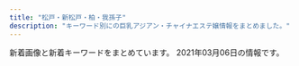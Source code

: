 ```yaml
---
title: "松戸・新松戸・柏・我孫子"
description: "キーワード別にの巨乳アジアン・チャイナエステ嬢情報をまとめました。"
---
```


新着画像と新着キーワードをまとめています。
2021年03月06日の情報です。

<DmmAffiliateIns />
<KeywordTable
  shops={
    [
    {
        "keywords": {},
        "name": "\u7d50YUI",
        "station": "JR\u5929\u738b\u53f0\u99c5\u5357\u53e3",
        "img_links": [],
        "url": "https://yui-aroma.com/"
    },
    {
        "url": "http://roarii.esmens.com/",
        "img_links": [
            "http://roarii.esmens.com/css/staff/staff08-a.jpg",
            "http://roarii.esmens.com/css/tel.png",
            "http://roarii.esmens.com/css/staff/staff07-b.jpg",
            "http://roarii.esmens.com/css/nav/nav-001.png",
            "http://roarii.esmens.com/css/staff/staff010-a.jpg",
            "http://roarii.esmens.com/css/foot-tel.png",
            "http://roarii.esmens.com/css/staff/staff05-b.jpg",
            "http://roarii.esmens.com/css/nav/nav-004.png",
            "http://roarii.esmens.com/css/staff/staff05-a.jpg",
            "http://roarii.esmens.com/css/staff/staff06-b.jpg",
            "http://roarii.esmens.com/css/staff/staff06-c.jpg",
            "http://roarii.esmens.com/css/staff/staff07-a.jpg",
            "http://roarii.esmens.com/css/c001.jpg",
            "http://roarii.esmens.com/css/nav/nav-005.png",
            "http://roarii.esmens.com/css/nav/nav-002.png",
            "http://roarii.esmens.com/css/nav/nav-003.png",
            "http://roarii.esmens.com/css/staff/staff08-b.jpg",
            "http://roarii.esmens.com/css/staff/staff02-a.jpg",
            "http://roarii.esmens.com/css/topright0002.jpg",
            "http://roarii.esmens.com/css/staff/staff010-b.jpg",
            "http://roarii.esmens.com/css/nav/nav-006.png"
        ],
        "keywords": {
            "85": 1,
            "90": 1,
            "93": 1,
            "89": 1,
            "D": 2,
            "95": 2,
            "F": 3
        },
        "station": "\u516b\u67f1\u99c5\u5317\u53e3",
        "name": "\u30ed\u30fc\u30e4\u30ea"
    },
    {
        "url": "http://koukoku.xyz/pixy/",
        "name": "\u30d4\u30af\u30b7\u30fc Pixy",
        "img_links": [
            "http://koukoku.xyz/pixy/css/staff/staff0001-a.jpg",
            "http://koukoku.xyz/pixy/css/staff/staff06-a.jpg",
            "http://koukoku.xyz/pixy/css/nav/nav06.png",
            "http://koukoku.xyz/pixy/css/left.png",
            "http://koukoku.xyz/pixy/css/staff/staff0002-a.jpg",
            "http://koukoku.xyz/pixy/css/staff/staff0001-b.jpg",
            "http://koukoku.xyz/pixy/css/top04.jpg",
            "http://koukoku.xyz/pixy/css/staff/staff10-a.jpg",
            "http://koukoku.xyz/pixy/css/top0001.jpg",
            "http://koukoku.xyz/pixy/css/staff/staff16-a.jpg",
            "http://koukoku.xyz/pixy/css/staff/staff15-b.jpg",
            "http://koukoku.xyz/pixy/css/staff/staff17-b.jpg",
            "http://koukoku.xyz/pixy/css/staff/staff07-b.jpg",
            "http://koukoku.xyz/pixy/css/nav/nav03.png",
            "http://koukoku.xyz/pixy/css/staff/staff17-a.jpg",
            "http://koukoku.xyz/pixy/css/staff/staff0002-b.jpg",
            "http://koukoku.xyz/pixy/css/staff/staff16-b.jpg",
            "http://koukoku.xyz/pixy/css/staff/staff07-a.jpg",
            "http://koukoku.xyz/pixy/css/nav/nav02.png",
            "http://koukoku.xyz/pixy/css/nav/nav01.png",
            "http://koukoku.xyz/pixy/css/top02.jpg",
            "http://koukoku.xyz/pixy/css/staff/naiyo01.png",
            "http://koukoku.xyz/pixy/css/head.jpg",
            "http://koukoku.xyz/pixy/css/staff/staff15-a.jpg",
            "http://koukoku.xyz/pixy/css/staff/staff13-a.jpg",
            "http://koukoku.xyz/pixy/css/right.png",
            "http://koukoku.xyz/pixy/css/staff/staff12-a.jpg",
            "http://koukoku.xyz/pixy/css/nav/nav05.png",
            "http://koukoku.xyz/pixy/css/nav/nav04.png",
            "http://koukoku.xyz/pixy/css/staff/naiyo02.png"
        ],
        "station": "\u516b\u67f1\u99c5",
        "keywords": {
            "92": 2,
            "90": 1,
            "D": 6,
            "89": 6,
            "C": 2,
            "E": 2,
            "88": 1
        }
    },
    {
        "name": "\u30a8\u30f3\u30b8\u30a7\u30eb\u30d9\u30d3\u30fc",
        "url": "http://massage-est.com/",
        "img_links": [
            "http://massage-est.com/images/cg01.jpg",
            "http://massage-est.com/images/cg02.jpg",
            "http://massage-est.com/images/tit2.jpg",
            "http://massage-est.com/images/top.jpg",
            "http://massage-est.com/images/fla.jpg",
            "http://massage-est.com/images/cg05.jpg",
            "http://massage-est.com/images/cg03.jpg",
            "http://massage-est.com/images/cg06.jpg",
            "http://massage-est.com/images/cg061.jpg",
            "http://massage-est.com/images/tit1.jpg",
            "http://massage-est.com/images/fbt.jpg",
            "http://massage-est.com/images/cg041.jpg",
            "http://massage-est.com/images/fbf.jpg",
            "http://massage-est.com/images/tit3.jpg",
            "http://massage-est.com/images/cg04.jpg",
            "http://massage-est.com/images/no.png",
            "http://massage-est.com/images/tit4.jpg",
            "http://massage-est.com/images/tit5.jpg",
            "http://massage-est.com/images/sys.jpg"
        ],
        "station": "JR\u67cf\u99c5\u897f\u53e3",
        "keywords": {
            "85": 2,
            "87": 1,
            "E": 4,
            "86": 6,
            "D": 3
        }
    },
    {
        "url": "http://cucura.jpn.cm/",
        "img_links": [
            "http://cucura.jpn.cm/photos/sites/38/2019/06/2019061911111315.jpg",
            "http://cucura.jpn.cm/images/s_staff.jpg",
            "http://cucura.jpn.cm/photos/sites/38/2019/06/2019061818212964.jpg",
            "http://cucura.jpn.cm/photos/sites/38/2020/04/2020040410210785.jpg",
            "http://cucura.jpn.cm/images/s_news.jpg",
            "http://cucura.a1.ies.bz/upload/sites/38/2021/02/2021022712463364.jpg",
            "http://cucura.jpn.cm/photos/sites/38/2021/02/2021022712463364.jpg",
            "http://cucura.jpn.cm/photos/sites/38/2020/11/2020110412483410.jpg",
            "http://cucura.jpn.cm/photos/sites/38/2020/06/2020061614532971.jpg",
            "http://cucura.jpn.cm/images/room2.jpg",
            "http://cucura.jpn.cm/images/nbj3.jpg",
            "http://cucura.jpn.cm/images/room4.jpg",
            "http://cucura.jpn.cm/images/s_link.jpg",
            "http://cucura.jpn.cm/photos/sites/38/2020/09/2020092417191484.jpg",
            "http://cucura.a1.ies.bz/upload/sites/38/2021/03/2021030211243377.jpg",
            "http://cucura.jpn.cm/photos/sites/38/2020/08/202008021048430.jpg",
            "http://cucura.jpn.cm/photos/sites/38/2019/01/2019011118544192.jpg",
            "http://cucura.jpn.cm/photos/sites/38/2021/03/2021030211243377.jpg",
            "http://cucura.jpn.cm/photos/sites/38/2019/01/2019011118544274.jpg",
            "http://cucura.jpn.cm/photos/sites/38/2020/04/2020042818525231.jpg",
            "http://cucura.jpn.cm/photos/sites/38/2020/07/2020072712304399.jpg",
            "http://cucura.jpn.cm/images/top.png",
            "http://cucura.jpn.cm/images/room1.jpg",
            "http://cucura.jpn.cm/photos/sites/38/2019/01/2019011118544314.jpg",
            "http://cucura.jpn.cm/photos/sites/38/2020/06/2020061212481651.jpg",
            "http://cucura.jpn.cm/photos/sites/38/2021/02/2021022313322835.jpg",
            "http://cucura.a1.ies.bz/upload/sites/38/2021/02/2021022313322835.jpg",
            "http://cucura.jpn.cm/photos/sites/38/2020/11/2020111613351458.jpg",
            "http://cucura.jpn.cm/photos/sites/38/2019/01/201901111854428.jpg",
            "http://cucura.jpn.cm/photos/sites/38/2020/05/2020051915203340.jpg",
            "http://cucura.jpn.cm/photos/sites/38/2019/06/2019061810373645.jpg",
            "http://cucura.jpn.cm/images/mobile.jpg",
            "http://cucura.jpn.cm/photos/sites/38/2020/06/2020091814003142.jpg",
            "http://cucura.jpn.cm/photos/sites/38/2020/10/2020101017351457.jpg",
            "http://cucura.jpn.cm/photos/sites/38/2019/01/2019011118544338.jpg",
            "http://cucura.jpn.cm/photos/sites/38/2020/08/202008121022473.jpg",
            "http://cucura.jpn.cm/images/staff_bj3.jpg",
            "http://cucura.jpn.cm/photos/sites/38/2019/01/2019011118544320.jpg",
            "http://cucura.jpn.cm/images/room3.jpg"
        ],
        "station": "JR\u67cf\u99c5\u6771\u53e3",
        "keywords": {
            "87": 5,
            "86": 8,
            "C": 33,
            "84": 1,
            "85": 7,
            "D": 20,
            "E": 2
        },
        "name": "Cucura \uff5e\u30ad\u30e5\u30ad\u30e5\u30e9\uff5e"
    },
    {
        "img_links": [
            "http://www.momoen.relaxmens.com/files/005.jpg",
            "http://www.momoen.relaxmens.com/images/barProfile.png",
            "http://www.momoen.relaxmens.com/files/002-03.jpg",
            "http://www.momoen.relaxmens.com/files/006-03.jpg",
            "http://www.momoen.relaxmens.com/images/barAccess.png",
            "http://www.momoen.relaxmens.com/images/barTherapist.png",
            "http://www.momoen.relaxmens.com/images/contentBottom.jpg",
            "http://www.momoen.relaxmens.com/files/002.jpg",
            "http://www.momoen.relaxmens.com/images/barProfileSche.png",
            "http://www.momoen.relaxmens.com/images/barLink.png",
            "http://www.momoen.relaxmens.com/files/003.jpg",
            "http://www.momoen.relaxmens.com/files/007-02.jpg",
            "http://www.momoen.relaxmens.com/files/003-03.jpg",
            "http://www.momoen.relaxmens.com/images/barSystem.png",
            "http://www.momoen.relaxmens.com/files/006-02.jpg",
            "http://www.momoen.relaxmens.com/images/backBtn.png",
            "http://www.momoen.relaxmens.com/images/barRecruit.png",
            "http://www.momoen.relaxmens.com/files/002-02.jpg",
            "http://www.momoen.relaxmens.com/images/header.png",
            "http://www.momoen.relaxmens.com/files/001.jpg",
            "http://www.momoen.relaxmens.com/images/barSchedule.png",
            "http://www.momoen.relaxmens.com/files/006.jpg",
            "http://www.momoen.relaxmens.com/files/005-02.jpg",
            "http://www.momoen.relaxmens.com/files/003-02.jpg",
            "http://www.momoen.relaxmens.com/images/time.png",
            "http://www.momoen.relaxmens.com/files/001-03.jpg",
            "http://www.momoen.relaxmens.com/files/007-03.jpg",
            "http://www.momoen.relaxmens.com/images/concept.png",
            "http://www.momoen.relaxmens.com/files/005-03.jpg",
            "http://www.momoen.relaxmens.com/files/001-02.jpg",
            "http://www.momoen.relaxmens.com/images/btnTop.png",
            "http://www.momoen.relaxmens.com/files/007.jpg"
        ],
        "station": "\u65b0\u938c\u30f6\u8c37\u99c5",
        "name": "\u6843\u306e\u5712",
        "url": "http://www.momoen.relaxmens.com/",
        "keywords": {
            "C": 4,
            "D": 20,
            "87": 12,
            "86": 12
        }
    },
    {
        "img_links": [
            "http://www.n-rakuen.work/img/koko1.jpg",
            "http://www.n-rakuen.work/images/head.jpg",
            "http://www.n-rakuen.work/images/int2.jpg",
            "http://www.n-rakuen.work/si/i1.png",
            "http://www.n-rakuen.work/images/news.jpg",
            "http://www.n-rakuen.work/images/staff_t.jpg",
            "http://www.n-rakuen.work/images/int1.jpg",
            "http://www.n-rakuen.work/images/mobile.jpg",
            "http://www.n-rakuen.work/images/sys.jpg",
            "http://www.n-rakuen.work/img/zb.jpg",
            "http://www.n-rakuen.work/img/koko2.jpg",
            "http://www.n-rakuen.work/img/sasa1.jpg",
            "http://www.n-rakuen.work/images/3.jpg",
            "http://www.n-rakuen.work/si/s4.png",
            "http://www.n-rakuen.work/img/natumi2.jpg",
            "http://www.n-rakuen.work/images/2.jpg",
            "http://www.n-rakuen.work/si/i4.png",
            "http://www.n-rakuen.work/img/sasa2.jpg",
            "http://www.n-rakuen.work/si/s1.png",
            "http://www.n-rakuen.work/si/s2.png",
            "http://www.n-rakuen.work/si/s3.png",
            "http://www.n-rakuen.work/images/interior_t.jpg",
            "http://www.n-rakuen.work/images/sisu.jpg",
            "http://www.n-rakuen.work/si/i2.png",
            "http://www.n-rakuen.work/images/tel.jpg",
            "http://www.n-rakuen.work/images/5.jpg",
            "http://www.n-rakuen.work/si/i3.png",
            "http://www.n-rakuen.work/img/natumi1.jpg"
        ],
        "url": "http://www.n-rakuen.work/",
        "name": "\u7652\u3057\u306e\u7cbe\u970a",
        "station": "\u4e94\u9999\u99c5\u6771\u53e3",
        "keywords": {}
    },
    {
        "name": "\u67cf Spring",
        "keywords": {
            "E": 1,
            "D": 2,
            "84": 1,
            "89": 1,
            "G": 1,
            "92": 1,
            "90": 2,
            "85": 3,
            "C": 3
        },
        "station": "JR\u67cf\u99c5\u6771\u53e3",
        "img_links": [
            "http://chun.relaxjp.com/css/staff/staff21-a.png",
            "http://chun.relaxjp.com/css/nav/change-003.jpg",
            "http://chun.relaxjp.com/css/nav/nav-002.jpg",
            "http://chun.relaxjp.com/css/staff/staff004-b.png",
            "http://chun.relaxjp.com/css/nav/change-006.jpg",
            "http://chun.relaxjp.com/css/top-right0003.png",
            "http://chun.relaxjp.com/css/staff/staff007-a.png",
            "http://chun.relaxjp.com/css/staff/staff15-b.png",
            "http://chun.relaxjp.com/css/osusume-08.png",
            "http://chun.relaxjp.com/css/top-left02.png",
            "http://chun.relaxjp.com/css/staff/staff002-b.png",
            "http://chun.relaxjp.com/css/staff/staff15-a.png",
            "http://chun.relaxjp.com/css/nav/nav-003.jpg",
            "http://chun.relaxjp.com/css/staff/staff16-b.png",
            "http://chun.relaxjp.com/css/staff/staff004-a.png",
            "http://chun.relaxjp.com/css/top-right03.png",
            "http://chun.relaxjp.com/css/staff/staff002-a.png",
            "http://chun.relaxjp.com/css/staff/staff010-a.png",
            "http://chun.relaxjp.com/css/nav/change-004.jpg",
            "http://chun.relaxjp.com/css/staff/staff0010-b.png",
            "http://chun.relaxjp.com/css/nav/nav-001.jpg",
            "http://chun.relaxjp.com/css/nav/change-002.jpg",
            "http://chun.relaxjp.com/css/nav/change-005.jpg",
            "http://chun.relaxjp.com/css/staff/staff16-a.png",
            "http://chun.relaxjp.com/css/huabian.png",
            "http://chun.relaxjp.com/css/nav/change-001.jpg",
            "http://chun.relaxjp.com/css/staff/staff007-b.png",
            "http://chun.relaxjp.com/css/nav/nav-006.jpg",
            "http://chun.relaxjp.com/css/tel01.png",
            "http://chun.relaxjp.com/css/nav/nav-004.jpg",
            "http://chun.relaxjp.com/css/nav/nav-005.jpg",
            "http://chun.relaxjp.com/css/staff/staff0012-b.png",
            "http://chun.relaxjp.com/css/staff-left01.png"
        ],
        "url": "http://chun.relaxjp.com/"
    },
    {
        "name": "No.1 -\u30ca\u30f3\u30d0\u30fc\u30ef\u30f3-",
        "img_links": [
            "http://www.no1-massage.xyz/images/top.png",
            "http://www.no1-massage.xyz/files/035-02.jpg",
            "http://www.no1-massage.xyz/files/022.jpg",
            "http://www.no1-massage.xyz/files/037.jpg",
            "http://www.no1-massage.xyz/files/030.jpg",
            "http://www.no1-massage.xyz/files/024-02.jpg",
            "http://www.no1-massage.xyz/files/031.jpg",
            "http://www.no1-massage.xyz/files/027.jpg",
            "http://www.no1-massage.xyz/images/news.jpg",
            "http://www.no1-massage.xyz/files/033-02.jpg",
            "http://www.no1-massage.xyz/files/024.jpg",
            "http://www.no1-massage.xyz/files/026-02.jpg",
            "http://www.no1-massage.xyz/images/link_s.png",
            "http://www.no1-massage.xyz/files/032.jpg",
            "http://www.no1-massage.xyz/files/028.jpg",
            "http://www.no1-massage.xyz/files/026.jpg",
            "http://www.no1-massage.xyz/files/021.jpg",
            "http://www.no1-massage.xyz/files/020.jpg",
            "http://www.no1-massage.xyz/files/036-02.jpg",
            "http://www.no1-massage.xyz/files/025-02.jpg",
            "http://www.no1-massage.xyz/files/034.jpg",
            "http://www.no1-massage.xyz/files/025.jpg",
            "http://www.no1-massage.xyz/files/034-02.jpg",
            "http://www.no1-massage.xyz/files/020-02.jpg",
            "http://www.no1-massage.xyz/files/027-02.jpg",
            "http://www.no1-massage.xyz/files/032-02.jpg",
            "http://www.no1-massage.xyz/files/033.jpg",
            "http://www.no1-massage.xyz/files/012.jpg",
            "http://www.no1-massage.xyz/files/021-02.jpg",
            "http://www.no1-massage.xyz/files/035.jpg",
            "http://www.no1-massage.xyz/files/017.jpg",
            "http://www.no1-massage.xyz/files/037-02.jpg",
            "http://www.no1-massage.xyz/files/029.jpg",
            "http://www.no1-massage.xyz/files/017-02.jpg",
            "http://www.no1-massage.xyz/files/031-02.jpg",
            "http://www.no1-massage.xyz/files/012-02.jpg",
            "http://www.no1-massage.xyz/files/022-02.jpg",
            "http://www.no1-massage.xyz/files/030-02.jpg",
            "http://www.no1-massage.xyz/files/029-02.jpg",
            "http://www.no1-massage.xyz/files/028-02.jpg",
            "http://www.no1-massage.xyz/images/staff_s.png",
            "http://www.no1-massage.xyz/files/036.jpg"
        ],
        "keywords": {
            "84": 2,
            "C": 8,
            "87": 14,
            "83": 4,
            "86": 14,
            "F": 2,
            "85": 2,
            "88": 2,
            "D": 28
        },
        "station": "\u938c\u30f6\u8c37\u99c5\u6771\u53e3",
        "url": "http://www.no1-massage.xyz/"
    },
    {
        "station": "\u6d41\u5c71\u304a\u304a\u305f\u304b\u306e\u68ee\u99c5\u6771\u53e3",
        "name": "\u871c\u82b1\uff5e\u307f\u3064\u304b\uff5e",
        "img_links": [
            "http://mitsuka.ests.jp/images/news.png",
            "http://mitsuka.ests.jp/photos/sites/20/2019/10/2019100207010162.jpg",
            "http://mitsuka.ests.jp/photos/sites/20/2020/06/202006080219203.jpg",
            "http://mitsuka.ests.jp/photos/sites/20/2019/10/2019100207010087.jpg",
            "http://mitsuka.ests.jp/images/s1.jpg",
            "http://mitsuka.ests.jp/photos/sites/20/2021/02/2021022606213226.jpg",
            "http://mitsuka.ests.jp/images/room1.jpg",
            "http://mitsuka.ests.jp/photos/sites/20/2020/07/2020072003581899.jpg",
            "http://mitsuka.ests.jp/images/room2.jpg",
            "http://mitsuka.ests.jp/photos/sites/20/2019/12/2019121608040655.jpg",
            "http://mitsuka.ests.jp/images/s_staff.png",
            "http://mitsuka.ests.jp/images/top.png",
            "http://mitsuka.ests.jp/photos/sites/20/2020/01/2020011406585124.jpg",
            "http://mitsuka.ests.jp/images/s_link.png",
            "http://mitsuka.ests.jp/photos/sites/20/2020/10/2020102808032533.jpg",
            "http://mitsuka.ests.jp/photos/sites/20/2020/06/2020062205143284.jpg",
            "http://mitsuka.ests.jp/images/room3.jpg",
            "http://mitsuka.ests.jp/photos/sites/20/2020/12/2020120104590314.jpg",
            "http://mitsuka.ests.jp/photos/sites/20/2021/01/2021011904014642.jpg",
            "http://mitsuka.ests.jp/images/s3.jpg",
            "http://mitsuka.ests.jp/photos/sites/20/2020/02/2020022006113363.jpg",
            "http://mitsuka.ests.jp/photos/sites/20/2021/02/2021020803301257.jpg",
            "http://mitsuka.ests.jp/photos/sites/20/2021/03/2021030402004627.jpg",
            "http://mitsuka.ests.jp/photos/sites/20/2020/10/2020100907545181.jpg",
            "http://mitsuka.ests.jp/photos/sites/20/2019/12/2019121608053268.jpg",
            "http://mitsuka.ests.jp/images/mobile.jpg",
            "http://mitsuka.ests.jp/images/room4.jpg"
        ],
        "url": "http://mitsuka.ests.jp/",
        "keywords": {
            "E": 68,
            "86": 85,
            "87": 102,
            "D": 204,
            "85": 85
        }
    },
    {
        "img_links": [
            "http://purplerose.jpest.net/images/mobile.png",
            "http://purplerose.jpest.net/images/g0.jpg",
            "http://purplerose.jpest.net/images/r03.jpg",
            "http://purplerose.jpest.net/images/g2.jpg",
            "http://purplerose.jpest.net/images/g4.jpg",
            "http://purplerose.jpest.net/images/nana1.jpg",
            "http://purplerose.jpest.net/images/newt.png",
            "http://purplerose.jpest.net/images/tite-staff.png",
            "http://purplerose.jpest.net/images/g3.jpg",
            "http://purplerose.jpest.net/images/pickt.png",
            "http://purplerose.jpest.net/images/r02.jpg",
            "http://purplerose.jpest.net/images/r04.jpg",
            "http://purplerose.jpest.net/images/r01.jpg",
            "http://purplerose.jpest.net/images/gat.png",
            "http://purplerose.jpest.net/images/g1.jpg"
        ],
        "keywords": {
            "C": 7
        },
        "url": "http://purplerose.jpest.net/",
        "name": "\u30d0\u30e9\u306e\u4eba\u9b5a",
        "station": "JR\u67cf\u99c5\u897f\u53e3"
    },
    {
        "url": "http://sora.jpn.cm/",
        "station": "JR\u5317\u677e\u6238\u99c5\u6771\u53e3",
        "keywords": {
            "85": 15,
            "C": 12,
            "D": 20,
            "86": 5
        },
        "name": "\u60a0\u697d",
        "img_links": [
            "http://sora.jpn.cm/images/room2.jpg",
            "http://sora.jpn.cm/images/top.png",
            "http://sora.jpn.cm/photos/sites/31/2021/03/202103021229346.jpg",
            "http://sora.jpn.cm/photos/sites/31/2021/03/2021030212293613.jpg",
            "http://sora.jpn.cm/images/mobile.jpg",
            "http://sora.jpn.cm/images/room4.jpg",
            "http://sora.jpn.cm/images/s_link.jpg",
            "http://sora.jpn.cm/images/3.jpg",
            "http://sora.jpn.cm/photos/sites/31/2020/10/2020102911360879.jpg",
            "http://sora.jpn.cm/images/4.jpg",
            "http://sora.jpn.cm/images/2.jpg",
            "http://sora.jpn.cm/images/s_staff.jpg",
            "http://sora.jpn.cm/images/1.jpg",
            "http://sora.jpn.cm/images/line1.png",
            "http://sora.jpn.cm/images/room3.jpg",
            "http://sora.jpn.cm/images/s_info.png",
            "http://sora.jpn.cm/photos/sites/31/2020/09/2020091914553512.jpg",
            "http://sora.jpn.cm/images/room1.jpg"
        ]
    },
    {
        "img_links": [
            "http://www.relax-kaede.com/optImg/31355/item/1521805/12476628_51_68.jpg",
            "http://www.relax-kaede.com/upFu8/31355/official/officialConf/job/img/subTitleArrow.png",
            "http://www.relax-kaede.com/upFu8/31355/official/officialConf/item/img/newIconImage.png",
            "http://www.relax-kaede.com/mobileImg/31355/item/1593000/12811391_500_0.jpg",
            "http://www.relax-kaede.com/upFu8/31355/official/officialConf/parts/imgMenu/rateHover.png",
            "http://www.relax-kaede.com/upFu8/31355/officialFreecontents/82059/bgTop.png",
            "http://www.relax-kaede.com/optImg/31355/item/1579794/12542484_300_400.jpg",
            "http://www.relax-kaede.com/upFu8/31355/official/officialConf/item/img/itemCommentTitle.jpg",
            "http://www.relax-kaede.com/optImg/31355/item/1549190/11991814_300_400.jpg",
            "http://www.relax-kaede.com/optImg/31355/item/1516919/front_180_240.jpg",
            "http://www.relax-kaede.com/upFu8/31355/officialFreecontents/82458/otoiawasekotira.jpg",
            "http://www.relax-kaede.com/mobileImgFu8/31355/official/officialConf/parts/img/itemNoImage_200_200.jpg",
            "http://www.relax-kaede.com/mobileImg/31355/item/1549190/front_162_0.jpg",
            "http://www.relax-kaede.com/optImg/31355/item/1516919/11519677_300_400.jpg",
            "http://www.relax-kaede.com/optImg/31355/item/1587007/12672603_51_68.jpg",
            "http://www.relax-kaede.com/optImg/31355/item/1521805/front_180_240.jpg",
            "http://www.relax-kaede.com/mobileImg/31355/item/1549190/11991814_500_0.jpg",
            "http://www.relax-kaede.com/optImg/31355/item/1621237/13356546_300_400.jpg",
            "http://www.relax-kaede.com/optImg/31355/item/1593000/12811391_280_373.jpg",
            "http://www.relax-kaede.com/upFu8/31355/official/officialConf/item/img/todayIconImage.png",
            "http://www.relax-kaede.com/optImg/31355/news/33106023_0_0.jpg",
            "http://www.relax-kaede.com/s/img/fdc_listArrowImage0_alpha.png",
            "http://www.relax-kaede.com/upFu8/31355/official/officialConf/itemlist/img/todayIconImage.png",
            "http://www.relax-kaede.com/optImg/31355/item/1516919/front_240_0.jpg",
            "http://www.relax-kaede.com/upFu8/31355/official/officialConf/parts/imgMenu/rate.png",
            "http://www.relax-kaede.com/optImg/31355/item/1557719/12111888_51_68.jpg",
            "http://www.relax-kaede.com/optImg/31355/item/1601793/12999240_300_400.jpg",
            "http://www.relax-kaede.com/mobileImg/31355/item/1587652/front_75_0.jpg",
            "http://www.relax-kaede.com/mobileImg/31355/item/1621237/front_162_0.jpg",
            "http://www.relax-kaede.com/optImg/31355/item/1593000/12811391_300_400.jpg",
            "http://www.relax-kaede.com/mobileImg/31355/item/1572611/front_75_0.jpg",
            "http://www.relax-kaede.com/optImg/31355/item/1549190/11991814_280_373.jpg",
            "http://www.relax-kaede.com/optImg/31355/item/1516919/11519677_51_68.jpg",
            "http://www.relax-kaede.com/optImg/31355/item/1601793/front_180_240.jpg",
            "http://www.relax-kaede.com/optImg/31355/item/1601793/front_240_0.jpg",
            "http://www.relax-kaede.com/upFu8/31355/official/officialConf/parts/img/pcSliderImg4.jpg",
            "http://www.relax-kaede.com/optImg/31355/item/1555355/12811432_300_400.jpg",
            "http://www.relax-kaede.com/mobileImg/31355/item/1593000/front_162_0.jpg",
            "http://www.relax-kaede.com/optImg/31355/item/1621237/13356546_51_68.jpg",
            "http://www.relax-kaede.com/optImg/31355/item/1566048/front_240_0.jpg",
            "http://www.relax-kaede.com/optImg/31355/item/1549190/11991814_51_68.jpg",
            "http://www.relax-kaede.com/upFu8/31355/official/officialConf/itemlist/img/newIconImage.png",
            "http://www.relax-kaede.com/optImg/31355/item/1621237/front_240_0.jpg",
            "http://www.relax-kaede.com/mobileImg/31355/item/1555355/front_162_0.jpg",
            "http://www.relax-kaede.com/optImg/31355/item/1555355/front_180_240.jpg",
            "http://www.relax-kaede.com/upFu8/31355/official/officialConf/item/img/photoMailDiaryListTitle.jpg",
            "http://www.relax-kaede.com/optImg/31355/item/1621237/13356546_280_373.jpg",
            "http://www.relax-kaede.com/optImg/31355/news/33269380_0_0.jpg",
            "http://www.relax-kaede.com/optImg/31355/item/1587008/12998826_300_400.jpg",
            "http://www.relax-kaede.com/upFu8/31355/official/officialConf/parts/img/itemNoImage.jpg",
            "http://www.relax-kaede.com/upFu8/31355/officialFreecontents/82058/topBanner2.jpg",
            "http://www.relax-kaede.com/upFu8/31355/official/officialConf/parts/imgMenu/itemList.png",
            "http://www.relax-kaede.com/s/img/telToIcon_alpha.png",
            "http://www.relax-kaede.com/optImg/31355/item/1587007/front_240_0.jpg",
            "http://www.relax-kaede.com/optImg/31355/item/1587007/front_180_240.jpg",
            "http://www.relax-kaede.com/upFu8/31355/official/officialConf/logo/img/headerLogo.png",
            "http://www.relax-kaede.com/upFu8/31355/official/officialConf/parts/imgMenu/mainHover.png",
            "http://www.relax-kaede.com/mobileImg/31355/item/1601793/front_75_0.jpg",
            "http://www.relax-kaede.com/upFu8/31355/official/officialConf/parts/imgMenu/main.png",
            "http://www.relax-kaede.com/optImg/31355/item/1559927/front_240_0.jpg",
            "http://www.relax-kaede.com/mobileImgFu8/31355/official/officialConf/parts/img/itemNoImage_120_160.jpg",
            "http://www.relax-kaede.com/optImg/31355/item/1566048/front_180_240.jpg",
            "http://www.relax-kaede.com/upFu8/31355/official/officialConf/parts/imgMenu/jobHover.png",
            "http://www.relax-kaede.com/optImg/31355/item/1555355/12811432_280_373.jpg",
            "http://www.relax-kaede.com/mobileImg/31355/item/1555355/12811432_500_0.jpg",
            "http://www.relax-kaede.com/optImg/31355/item/1587652/front_180_240.jpg",
            "http://www.relax-kaede.com/optImg/31355/news/33203682_0_0.jpg",
            "http://www.relax-kaede.com/optImg/31355/item/1572611/front_240_0.jpg",
            "http://www.relax-kaede.com/optImg/31355/news/33308502_0_0.jpg",
            "http://www.relax-kaede.com/upFu8/31355/official/officialConf/partssmartphone/img/smartPhoneSliderImg4.jpg",
            "http://www.relax-kaede.com/optImg/31355/item/1621237/front_180_240.jpg",
            "http://www.relax-kaede.com/optImg/31355/item/1521805/12476628_300_400.jpg",
            "http://www.relax-kaede.com/optImg/31355/item/1559927/front_180_240.jpg",
            "http://www.relax-kaede.com/optImg/31355/item/1572611/front_180_240.jpg",
            "http://www.relax-kaede.com/optImg/31355/item/1587652/front_240_0.jpg",
            "http://www.relax-kaede.com/optImg/31355/item/1521805/front_240_0.jpg",
            "http://www.relax-kaede.com/upFu8/31355/official/officialConf/logomobile/img/headerLogo.jpg",
            "http://www.relax-kaede.com/optImg/31355/item/1579794/front_180_240.jpg",
            "http://www.relax-kaede.com/optImg/31355/item/1587008/12998826_51_68.jpg",
            "http://www.relax-kaede.com/optImg/31355/item/1587008/front_240_0.jpg",
            "http://www.relax-kaede.com/mobileImg/31355/item/1621237/13356546_500_0.jpg",
            "http://www.relax-kaede.com/upFu8/31355/official/officialConf/parts/imgMenu/job.png",
            "http://www.relax-kaede.com/upFu8/31355/official/officialConf/logosmartphone/img/headerLogo.png",
            "http://www.relax-kaede.com/optImg/31355/item/1557719/front_180_240.jpg",
            "http://www.relax-kaede.com/mobileImg/31355/item/1587008/front_75_0.jpg",
            "http://www.relax-kaede.com/mobileImg/31355/item/1562661/front_75_0.jpg",
            "http://www.relax-kaede.com/upFu8/31355/officialFreecontents/82064/smartPhoneBanner.jpg",
            "http://www.relax-kaede.com/optImg/31355/item/1566048/12304173_51_68.jpg",
            "http://www.relax-kaede.com/mobileImgFu8/31355/official/officialConf/parts/img/itemNoImage_75_0.jpg",
            "http://www.relax-kaede.com/s/img/fdc_phoneIcon0_alpha.png",
            "http://www.relax-kaede.com/mobileImg/31355/item/1621237/front_75_0.jpg",
            "http://www.relax-kaede.com/optImg/31355/item/1549190/front_240_0.jpg",
            "http://www.relax-kaede.com/upFu8/31355/official/officialConf/item/img/managerCommentTitle.jpg",
            "http://www.relax-kaede.com/optImg/31355/item/1587652/12704747_51_68.jpg",
            "http://www.relax-kaede.com/optImg/31355/item/1562661/12192470_300_400.jpg",
            "http://www.relax-kaede.com/optImg/31355/item/1587007/12672603_300_400.jpg",
            "http://www.relax-kaede.com/optImg/31355/item/1562661/12192470_51_68.jpg",
            "http://www.relax-kaede.com/optImg/31355/item/1506841/front_240_0.jpg",
            "http://www.relax-kaede.com/optImg/31355/item/1555355/12811432_51_68.jpg",
            "http://www.relax-kaede.com/optImg/31355/item/1566048/12304173_300_400.jpg",
            "http://www.relax-kaede.com/upFu8/31355/official/officialConf/parts/img/newsListTitleIcon.png",
            "http://www.relax-kaede.com/optImg/31355/item/1587652/12704747_300_400.jpg",
            "http://www.relax-kaede.com/mobileImg/31355/item/1555355/front_75_0.jpg",
            "http://www.relax-kaede.com/optImg/31355/item/1555355/front_240_0.jpg",
            "http://www.relax-kaede.com/upFu8/31355/officialFreecontents/82071/jobBanner2.jpg",
            "http://www.relax-kaede.com/optImg/31355/item/1557719/12111888_300_400.jpg",
            "http://www.relax-kaede.com/optImg/31355/item/1579794/front_240_0.jpg",
            "http://www.relax-kaede.com/optImg/31355/item/1587008/front_180_240.jpg",
            "http://www.relax-kaede.com/s/img/fdc_displayArrowUp0_alpha.png",
            "http://www.relax-kaede.com/optImg/31355/item/1593000/12811391_51_68.jpg",
            "http://www.relax-kaede.com/optImg/31355/item/1593000/front_180_240.jpg",
            "http://www.relax-kaede.com/optImg/31355/shopEvent/99767_0_0.jpg",
            "http://www.relax-kaede.com/upFu8/31355/official/officialConf/schedule/img/newIconImage.png",
            "http://www.relax-kaede.com/optImg/31355/item/1549190/front_180_240.jpg",
            "http://www.relax-kaede.com/optImg/31355/item/1601793/12999240_51_68.jpg",
            "http://www.relax-kaede.com/optImg/31355/item/1557719/front_240_0.jpg",
            "http://www.relax-kaede.com/upFu8/31355/official/officialConf/access/img/subTitleArrow.png",
            "http://www.relax-kaede.com/optImg/31355/item/1579794/12542484_51_68.jpg",
            "http://www.relax-kaede.com/optImg/31355/item/1562661/front_240_0.jpg",
            "http://www.relax-kaede.com/upFu8/31355/officialFreecontents/82068/mobileBanner.jpg",
            "http://www.relax-kaede.com/optImg/31355/item/1506841/front_180_240.jpg",
            "http://www.relax-kaede.com/upFu8/31355/official/officialConf/parts/imgMenu/itemListHover.png",
            "http://www.relax-kaede.com/mobileImg/31355/item/1621237/front_500_0.jpg",
            "http://www.relax-kaede.com/optImg/31355/item/1593000/front_240_0.jpg",
            "http://www.relax-kaede.com/optImg/31355/item/1562661/front_180_240.jpg",
            "http://www.relax-kaede.com/upFu8/31355/officialFreecontents/84162/img_newsListBgTop.jpg",
            "http://www.relax-kaede.com/mobileImg/31355/item/1549190/front_75_0.jpg",
            "http://www.relax-kaede.com/mobileImg/31355/item/1593000/front_75_0.jpg"
        ],
        "station": "JR\u677e\u6238\u99c5\u897f\u53e3",
        "keywords": {},
        "url": "http://www.relax-kaede.com/",
        "name": "\u6953\uff5e\u304b\u3048\u3067\uff5e"
    },
    {
        "img_links": [
            "http://melpomene-est.xyz/images/roser.png",
            "http://melpomene-est.xyz/images/cg02.jpg",
            "http://melpomene-est.xyz/images/cg08.jpg",
            "http://melpomene-est.xyz/images/b4.jpg",
            "http://melpomene-est.xyz/images/b6.jpg",
            "http://melpomene-est.xyz/images/tel.png",
            "http://melpomene-est.xyz/images/cg05.jpg",
            "http://melpomene-est.xyz/images/b1.jpg",
            "http://melpomene-est.xyz/images/cg01.jpg",
            "http://melpomene-est.xyz/images/cg06.jpg",
            "http://melpomene-est.xyz/images/b2.jpg",
            "http://melpomene-est.xyz/images/cg10.jpg",
            "http://melpomene-est.xyz/images/cg03.jpg",
            "http://melpomene-est.xyz/images/cg07.jpg",
            "http://melpomene-est.xyz/images/rosel.png",
            "http://melpomene-est.xyz/images/b5.jpg",
            "http://melpomene-est.xyz/images/cg09.jpg",
            "http://melpomene-est.xyz/images/b3.jpg"
        ],
        "name": "\u30d0\u30cb\u30e9\u30a2\u30a4\u30b9",
        "keywords": {
            "86": 34
        },
        "station": "JR\u5357\u67cf\u99c5\u897f\u53e3",
        "url": "http://melpomene-est.xyz/"
    },
    {
        "name": "\u697d\u5712",
        "img_links": [
            "http://msg-rlx.com/images/s_staff.jpg",
            "http://msg-rlx.com/staff/an/01.jpg",
            "http://msg-rlx.com/staff/rumi/01.jpg",
            "http://msg-rlx.com/images/s_news.jpg",
            "http://msg-rlx.com/images/s_pick.jpg",
            "http://msg-rlx.com/staff/mei/01.jpg",
            "http://msg-rlx.com/images/shop03.jpg",
            "http://msg-rlx.com/images/shop04.jpg",
            "http://msg-rlx.com/images/top.jpg",
            "http://msg-rlx.com/staff/ai/01.jpg",
            "http://msg-rlx.com/images/shop01.jpg",
            "http://msg-rlx.com/images/shop02.jpg",
            "http://msg-rlx.com/staff/mimi/01.jpg",
            "http://msg-rlx.com/staff/saki/01.jpg"
        ],
        "url": "http://msg-rlx.com/",
        "keywords": {},
        "station": "JR\u677e\u6238\u99c5\u6771\u53e3"
    },
    {
        "name": "\u85e4\u306e\u82b1",
        "img_links": [
            "http://hujinohana.este88.com/img/r04.jpg",
            "http://hujinohana.este88.com/images/qr.jpg",
            "http://hujinohana.este88.com/images/kp3.png",
            "http://hujinohana.este88.com/gals/yuri1.jpg",
            "http://hujinohana.este88.com/gals/risa1.jpg",
            "http://hujinohana.este88.com/gals/yuyu1.jpg",
            "http://hujinohana.este88.com/img/r01.jpg",
            "http://hujinohana.este88.com/img/r02.jpg",
            "http://hujinohana.este88.com/images/mens-esthe2.png",
            "http://hujinohana.este88.com/gals/eri1.jpg",
            "http://hujinohana.este88.com/images/kp2.png",
            "http://hujinohana.este88.com/img/r05.jpg",
            "http://hujinohana.este88.com/gals/yuki1.jpg",
            "http://hujinohana.este88.com/images/kp1.png",
            "http://hujinohana.este88.com/images/info.png",
            "http://hujinohana.este88.com/gals/coco1.jpg",
            "http://hujinohana.este88.com/img/r03.jpg"
        ],
        "station": "JR\u65b0\u677e\u6238\u99c5",
        "keywords": {},
        "url": "http://hujinohana.este88.com/"
    },
    {
        "name": "\u59eb",
        "keywords": {
            "86": 4,
            "83": 1,
            "D": 4,
            "C": 1,
            "\u80f8": 2
        },
        "url": "http://hime.ests.co/",
        "station": "JR\u677e\u6238\u99c5\u6771\u53e3",
        "img_links": [
            "http://hime.ests.co/images/room1.jpg",
            "http://hime.ests.co/images/end.png",
            "http://hime.ests.co/photos/sites/27/2019/12/2019122608134647.jpg",
            "http://hime.ests.co/images/info.jpg",
            "http://hime.ests.co/images/s1.jpg",
            "http://hime.ests.co/photos/sites/27/2020/11/2020111505294488.jpg",
            "http://hime.ests.co/images/s_news.jpg",
            "http://hime.ests.co/photos/sites/27/2019/12/2019122608265227.jpg",
            "http://hime.ests.co/photos/sites/27/2020/07/2020072809021138.jpg",
            "http://hime.ests.co/images/s3.jpg",
            "http://hime.ests.co/images/room3.jpg",
            "http://hime.ests.co/photos/sites/27/2020/11/2020111505294566.jpg",
            "http://hime.ests.co/images/mobile.jpg",
            "http://hime.ests.co/images/room4.jpg",
            "http://hime.ests.co/images/s_pick.jpg",
            "http://hime.ests.co/images/s_staff.jpg",
            "http://hime.ests.co/images/room2.jpg",
            "http://hime.ests.co/images/s_link.jpg",
            "http://hime.ests.co/images/top.png"
        ]
    },
    {
        "url": "http://coatour.xyz/",
        "station": "JR\u99ac\u6a4b\u99c5\u897f\u53e3",
        "name": "\u3075\u308f\u3075\u308f",
        "img_links": [
            "http://coatour.xyz/templets/default/picture/head.jpg",
            "http://coatour.xyz/uploads/201008/1-20100Q4592T40.jpg",
            "http://coatour.xyz/templets/default/picture/news.jpg",
            "http://coatour.xyz/uploads/181211/1-1Q2111433162D.jpg",
            "http://coatour.xyz/templets/default/picture/interior_t.jpg",
            "http://coatour.xyz/uploads/180621/1-1P621101232H4.png",
            "http://coatour.xyz/uploads/allimg/180620/1-1P6201013133b.jpg",
            "http://coatour.xyz/templets/default/picture/staff_t.jpg",
            "http://coatour.xyz/templets/default/picture/rec1.png",
            "http://coatour.xyz/uploads/180620/1-1P62010154K00.png",
            "http://coatour.xyz/uploads/180620/1-1P62010193X63.jpg",
            "http://coatour.xyz/uploads/201008/1-20100Q45T3919.jpg",
            "http://coatour.xyz/uploads/201008/1-20100Q45952415.jpg",
            "http://coatour.xyz/uploads/210209/1-2102091H2003E.jpg"
        ],
        "keywords": {}
    },
    {
        "url": "http://raku.est-u.com/",
        "keywords": {},
        "name": "\u697d\u697d",
        "station": "\u516b\u67f1\u99c5",
        "img_links": [
            "http://raku.est-u.com/images/index2_10.png",
            "http://raku.est-u.com/images/index_02.png",
            "http://raku.est-u.com/images/faq.png",
            "http://raku.est-u.com/images/index_06.png",
            "http://raku.est-u.com/staff/risa2.jpg",
            "http://raku.est-u.com/staff/momo.jpg",
            "http://raku.est-u.com/images/s1.jpg",
            "http://raku.est-u.com/images/staff.png",
            "http://raku.est-u.com/staff/aya.jpg",
            "http://raku.est-u.com/images/index_09.png",
            "http://raku.est-u.com/staff/yuri.jpg",
            "http://raku.est-u.com/images/index_11.png",
            "http://raku.est-u.com/images/index_04.png",
            "http://raku.est-u.com/images/index_05.png",
            "http://raku.est-u.com/images/index_07.png",
            "http://raku.est-u.com/images/index_16.png",
            "http://raku.est-u.com/staff/yuri2.jpg",
            "http://raku.est-u.com/images/s2.jpg",
            "http://raku.est-u.com/images/s3.jpg",
            "http://raku.est-u.com/staff/haru.jpg",
            "http://raku.est-u.com/staff/risa.jpg",
            "http://raku.est-u.com/images/index3_10.png",
            "http://raku.est-u.com/images/index_10.png",
            "http://raku.est-u.com/images/index_08.png",
            "http://raku.est-u.com/staff/ai.jpg",
            "http://raku.est-u.com/images/s4.jpg",
            "http://raku.est-u.com/images/index_15.png",
            "http://raku.est-u.com/images/index_14.png",
            "http://raku.est-u.com/staff/haru2.jpg"
        ]
    },
    {
        "keywords": {
            "85": 2,
            "91": 1,
            "F": 3,
            "D": 2,
            "95": 1,
            "90": 2,
            "C": 1
        },
        "name": "\u30d5\u30a7\u30a2\u30ea-\u30c6\u30fc\u30eb",
        "url": "http://koukoku.xyz/fairy/",
        "station": "JR\u65b0\u516b\u67f1\u99c5",
        "img_links": [
            "http://koukoku.xyz/fairy/css/staff/staff005-b.png",
            "http://koukoku.xyz/fairy/css/foot01.jpg",
            "http://koukoku.xyz/fairy/css/staff/staff0004-b.png",
            "http://koukoku.xyz/fairy/css/m-top004.jpg",
            "http://koukoku.xyz/fairy/css/staff/staff006-b.png",
            "http://koukoku.xyz/fairy/css/cam-01.jpg",
            "http://koukoku.xyz/fairy/css/staff/staff07-a.png",
            "http://koukoku.xyz/fairy/css/m-head03.jpg",
            "http://koukoku.xyz/fairy/css/staff/staff0003-b.png",
            "http://koukoku.xyz/fairy/images/call.png",
            "http://koukoku.xyz/fairy/css/staff/staff0002-a.png"
        ]
    },
    {
        "station": "JR\u677e\u6238\u99c5\u6771\u53e3",
        "img_links": [
            "http://hi-msg.com/reiko/images/stal.png",
            "http://hi-msg.com/reiko/images/p-1.png",
            "http://hi-msg.com/reiko/images/p-7.png",
            "http://hi-msg.com/reiko/images/staff-top.png",
            "http://hi-msg.com/reiko/images/m3.png",
            "http://hi-msg.com/reiko/images/p-4.png",
            "http://hi-msg.com/reiko/images/m2.png",
            "http://hi-msg.com/reiko/images/accl.jpg",
            "http://hi-msg.com/reiko/images/p-2.png",
            "http://hi-msg.com/reiko/images/no.png",
            "http://hi-msg.com/reiko/images/p-3.png",
            "http://hi-msg.com/reiko/images/recl.jpg",
            "http://hi-msg.com/reiko/images/m4.png",
            "http://hi-msg.com/reiko/images/stabl.jpg",
            "http://hi-msg.com/reiko/images/m1.png",
            "http://hi-msg.com/reiko/images/m5.png",
            "http://hi-msg.com/reiko/images/p-5.png",
            "http://hi-msg.com/reiko/images/ll.png",
            "http://hi-msg.com/reiko/images/m6.png"
        ],
        "name": "\u9e97\u5b50",
        "keywords": {
            "D": 1,
            "86": 6,
            "C": 1
        },
        "url": "http://hi-msg.com/reiko/"
    },
    {
        "img_links": [
            "http://www.e-lstar.com/img/mess.png",
            "http://www.e-lstar.com/img/tea.png",
            "http://www.e-lstar.com/staff/miki/01.png",
            "http://www.e-lstar.com/i/files/homeimg.jpg",
            "http://www.e-lstar.com/staff/emi/01.png",
            "http://www.e-lstar.com/staff/yuka/01.png",
            "http://www.e-lstar.com/pic/top.jpg",
            "http://www.e-lstar.com/staff/lee/01.png",
            "http://www.e-lstar.com/staff/kana/01.png",
            "http://www.e-lstar.com/img/head.png",
            "http://www.e-lstar.com/staff/mimi/01.png"
        ],
        "name": "\u30a2\u30ab\u30b9\u30ea\u3086\u304b\u308a",
        "url": "http://www.e-lstar.com/",
        "station": "JR\u5357\u67cf\u99c5\u897f\u53e3",
        "keywords": {
            "C": 9
        }
    },
    {
        "keywords": {},
        "url": "http://more.esthe.me/",
        "station": "JR\u67cf\u99c5\u5357\u53e3",
        "name": "MORE\u30fb\u30e2\u30a2",
        "img_links": []
    },
    {
        "name": "heart Peace \u99ac\u6a4b",
        "img_links": [],
        "station": "JR\u99ac\u6a4b\u99c5\u897f\u53e3",
        "url": "https://heartpeace-mabashi.business.site/",
        "keywords": {}
    },
    {
        "station": "JR\u677e\u6238\u99c5\u897f\u53e3",
        "keywords": {
            "86": 14,
            "D": 28,
            "85": 14
        },
        "url": "https://spica.iest.info/",
        "img_links": [
            "https://spica.iest.info/images/news.png",
            "https://spica.iest.info/photos/sites/35/2021/02/2021022609153167.jpg",
            "https://spica.iest.info/photos/sites/35/2021/02/2021022609153111.jpg",
            "https://spica.iest.info/images/s-staff.jpg",
            "https://spica.iest.info/images/top.jpg",
            "https://spica.iest.info/images/s_link.jpg",
            "https://spica.iest.info/images/face.png",
            "https://spica.iest.info/images/mobile.jpg",
            "https://spica.iest.info/photos/sites/35/2021/02/2021022609153029.jpg",
            "https://spica.iest.info/photos/sites/35/2021/02/2021022609152896.jpg"
        ],
        "name": "Spica\u30fb\u30b9\u30d4\u30ab"
    },
    {
        "name": "\u53ef\u611b\u3044",
        "keywords": {},
        "station": "JR\u67cf\u99c5\u897f\u53e3",
        "url": "http://mens-estheal.com/",
        "img_links": [
            "http://mens-estheal.com/media/sites/7/elementor/thumbs/2E466F2A-483B-4BA6-B709-1574CC586CAD-p2swyt5tabpdugdu64gdhz366ygfqqv8mzmefaen4w.jpeg",
            "http://mens-estheal.com/media/sites/7/elementor/thumbs/2-2-p3fea40jyjqiezqeh0ngys6jbu9i4lztpcchw37deo.jpg",
            "http://armheal-est.com/wp-content/uploads/sites/7/2021/01/3.jpg",
            "http://mens-estheal.com/media/sites/7/elementor/thumbs/1-4-p1cir3b8x2mtzwbn6v8zjqoub98mlatb2sftn9xcio.jpg",
            "http://mens-estheal.com/media/sites/7/2021/01/r1-1.jpg",
            "http://mens-estheal.com/media/sites/7/2021/01/flash2-1.jpg",
            "http://mens-estheal.com/media/sites/7/elementor/thumbs/2-3-p1cirfj5dx3k6ttw7ij4y5lu19kedd5tggx4vvf89s.jpg",
            "http://mens-estheal.com/media/sites/7/2021/01/flash.jpg",
            "http://mens-estheal.com/media/sites/7/elementor/thumbs/354A76B8-0469-4219-9F46-20144185FD60-p2swyv1hnzryhob3v59mmym3dq76652pb8xddubusg.jpeg",
            "http://mens-estheal.com/media/sites/7/2021/01/1-3.jpg",
            "http://mens-estheal.com/media/sites/7/elementor/thumbs/2-4-p1txamz856fwgl4z8s57655sqyrhbasvy8vde2wkoo.jpg",
            "http://mens-estheal.com/media/sites/7/elementor/thumbs/1-5-p1txb3wbk7329kgehzghf0w3fwg35uo20km4127hko.jpg",
            "http://mens-estheal.com/media/sites/7/2021/01/2-2.jpg",
            "http://mens-estheal.com/media/sites/7/elementor/thumbs/3-1-p1cirrr1urkadrc585tackitr9w65fibu5eg4gx40w.jpg",
            "http://mens-estheal.com/media/sites/7/elementor/thumbs/1-3-p3fe9tobvdccva5f5e6kpcsgslogrxurzx65m1mpb4.jpg",
            "http://mens-estheal.com/media/sites/7/elementor/thumbs/1-5-p1txb3wcja4bnag8wbvwtb4scji8cfmv8pdtcrw9eo.jpg",
            "http://mens-estheal.com/media/sites/7/2021/01/top-2.jpg",
            "http://mens-estheal.com/media/sites/7/elementor/thumbs/2-4-p1txamz949h5ub4tn4kmkfehnltmhvrp6dn2pslcio.jpg",
            "http://mens-estheal.com/media/sites/7/2021/01/r2-1.jpg"
        ]
    },
    {
        "name": "\u30b9\u30a6\u30a3\u30fc\u30c8",
        "img_links": [
            "http://sweet.ebb.jp/2/uploadimg/1610612364.jpg",
            "http://sweet.ebb.jp/2/uploadimg/1613567665.jpg",
            "http://sweet.ebb.jp/2/uploadimg/1610608439.jpg",
            "http://sweet.ebb.jp/sys2.png",
            "http://sweet.ebb.jp/ta.jpg",
            "https://www.ebisu-mensesthe.jp/data/news/552265.jpg",
            "http://sweet.ebb.jp/interior_t.jpg",
            "http://sweet.ebb.jp/2/uploadimg/1565950572.jpg",
            "http://sweet.ebb.jp/2/uploadimg/1610612336.jpg",
            "http://sweet.ebb.jp/2/uploadimg/1613567647.jpg",
            "http://sweet.ebb.jp/s1.png",
            "http://sweet.ebb.jp/head.jpg",
            "http://sweet.ebb.jp/2/uploadimg/1565558725.jpg",
            "http://sweet.ebb.jp/staff_t.jpg",
            "http://sweet.ebb.jp/2/uploadimg/1613567657.jpg",
            "http://sweet.ebb.jp/tel.jpg",
            "http://sweet.ebb.jp/2/uploadimg/1610612372.jpg",
            "http://sweet.ebb.jp/r1.jpg",
            "http://sweet.ebb.jp/news.png"
        ],
        "keywords": {
            "83": 22,
            "86": 11,
            "C": 22,
            "D": 22
        },
        "url": "http://sweet.ebb.jp/",
        "station": "JR\u65b0\u677e\u6238\u99c5"
    },
    {
        "keywords": {
            "86": 2,
            "87": 10,
            "E": 6,
            "F": 2,
            "D": 8,
            "C": 2,
            "88": 4,
            "89": 2
        },
        "url": "http://www.etoile.iesjp.com/",
        "station": "JR\u67cf\u99c5\u6771\u53e3",
        "img_links": [
            "http://www.etoile.iesjp.com/files/006-02.jpg",
            "http://www.etoile.iesjp.com/photo_news/upimg/1814960051da973515_0.jpg",
            "http://www.etoile.iesjp.com/images/call.png",
            "http://www.etoile.iesjp.com/images/m-right.jpg",
            "http://www.etoile.iesjp.com/files/003-02.jpg",
            "http://www.etoile.iesjp.com/files/001-02.jpg",
            "http://www.etoile.iesjp.com/files/006.jpg",
            "http://www.etoile.iesjp.com/files/004-02.jpg",
            "http://www.etoile.iesjp.com/images/m-top03.jpg",
            "http://www.etoile.iesjp.com/images/m-top-right03.jpg",
            "http://www.etoile.iesjp.com/images/m-head.jpg",
            "http://www.etoile.iesjp.com/files/002-02.jpg",
            "http://www.etoile.iesjp.com/images/m-left.jpg",
            "http://www.etoile.iesjp.com/files/007.jpg",
            "http://www.etoile.iesjp.com/files/005-02.jpg",
            "http://www.etoile.iesjp.com/files/008-02.jpg",
            "http://www.etoile.iesjp.com/files/009.jpg",
            "http://www.etoile.iesjp.com/files/004.jpg",
            "http://www.etoile.iesjp.com/images/m-top-right04.jpg",
            "http://www.etoile.iesjp.com/files/001.jpg",
            "http://www.etoile.iesjp.com/files/005.jpg",
            "http://www.etoile.iesjp.com/images/m-top-right02.jpg",
            "http://www.etoile.iesjp.com/images/top-left01.jpg",
            "http://www.etoile.iesjp.com/files/009-02.jpg",
            "http://www.etoile.iesjp.com/images/m-yejiao.jpg",
            "http://www.etoile.iesjp.com/images/m-top-right01.jpg",
            "http://www.etoile.iesjp.com/files/003.jpg",
            "http://www.etoile.iesjp.com/files/008.jpg",
            "http://www.etoile.iesjp.com/images/m-top02.jpg",
            "http://www.etoile.iesjp.com/files/002.jpg",
            "http://www.etoile.iesjp.com/files/007-02.jpg"
        ],
        "name": "Etoile\uff5e\u30a8\u30c8\u30ef\u30fc\u30eb"
    },
    {
        "station": "JR\u677e\u6238\u99c5\u897f\u53e3",
        "name": "\u512a\u3057\u3044\u624b",
        "keywords": {},
        "url": "http://yasashiite.estx.net/",
        "img_links": [
            "http://yasashiite.estx.net/images/index_04.jpg",
            "http://yasashiite.estx.net/images/index_07.jpg",
            "http://yasashiite.estx.net/images/index_10.jpg",
            "http://yasashiite.estx.net/images/a4.jpg",
            "http://yasashiite.estx.net/images/k1.jpg",
            "http://yasashiite.estx.net/images/k2.jpg",
            "http://yasashiite.estx.net/images/index_05.jpg",
            "http://yasashiite.estx.net/images/index_14.jpg",
            "http://yasashiite.estx.net/images/a10.jpg",
            "http://yasashiite.estx.net/images/s2.jpg",
            "http://yasashiite.estx.net/images/s5.jpg",
            "http://yasashiite.estx.net/images/a1.jpg",
            "http://yasashiite.estx.net/images/a6.jpg",
            "http://yasashiite.estx.net/images/index_12.jpg",
            "http://yasashiite.estx.net/images/a9.jpg",
            "http://yasashiite.estx.net/images/a8.jpg",
            "http://yasashiite.estx.net/images/a7.jpg",
            "http://yasashiite.estx.net/images/a2.jpg",
            "http://yasashiite.estx.net/images/index_17.jpg",
            "http://yasashiite.estx.net/images/index_01.jpg",
            "http://yasashiite.estx.net/images/staff_01.jpg",
            "http://yasashiite.estx.net/images/s1.jpg",
            "http://yasashiite.estx.net/images/index_03.jpg",
            "http://yasashiite.estx.net/images/a3.jpg",
            "http://yasashiite.estx.net/images/index_15.jpg",
            "http://yasashiite.estx.net/images/s3.jpg",
            "http://yasashiite.estx.net/images/index_06.jpg",
            "http://yasashiite.estx.net/images/staff_03.jpg",
            "http://yasashiite.estx.net/images/index_02.jpg",
            "http://yasashiite.estx.net/images/s6.jpg",
            "http://yasashiite.estx.net/images/a5.jpg"
        ]
    },
    {
        "name": "DANCIA\u30fb\u30c0\u30f3\u30b7\u30a2",
        "station": "JR\u67cf\u99c5\u6771\u53e3",
        "keywords": {
            "87": 12,
            "86": 14,
            "E": 4,
            "D": 28,
            "85": 4,
            "84": 2
        },
        "img_links": [
            "http://dancia.jpn.mn/images/s_link.jpg",
            "http://dancia.jpn.mn/photos/sites/9/2020/10/2020103009120834.jpg",
            "http://dancia.jpn.mn/images/top.jpg",
            "http://dancia.jpn.mn/images/s_staff.jpg",
            "http://dancia.jpn.mn/photos/sites/9/2019/12/2019121103543190.jpg",
            "http://dancia.jpn.mn/photos/sites/9/2019/06/2019060409043017.jpg",
            "http://dancia.jpn.mn/images/ac4.jpg",
            "http://dancia.jpn.mn/photos/sites/9/2019/02/2019022003132234.jpg",
            "http://dancia.jpn.mn/photos/sites/9/2020/01/2020012108370285.jpg",
            "http://dancia.jpn.mn/images/mani.jpg",
            "http://dancia.jpn.mn/images/end.png",
            "http://dancia.jpn.mn/images/s_news.jpg",
            "http://dancia.jpn.mn/photos/sites/9/2020/11/2020112204312015.jpg",
            "http://dancia.jpn.mn/photos/sites/9/2019/05/2019051305315589.jpg",
            "http://dancia.jpn.mn/images/gomen.png",
            "http://dancia.jpn.mn/images/ac1.jpg",
            "http://dancia.jpn.mn/photos/sites/9/2018/05/2018052710251710.jpg",
            "http://dancia.jpn.mn/images/ac2.jpg",
            "http://dancia.jpn.mn/photos/sites/9/2019/11/201911011036291.jpg",
            "http://dancia.jpn.mn/photos/sites/9/2020/07/2020072708591274.jpg",
            "http://dancia.jpn.mn/photos/sites/9/2019/10/2019102106430389.jpg",
            "http://dancia.jpn.mn/images/mobile.jpg",
            "http://dancia.jpn.mn/photos/sites/9/2020/02/2020020205030398.jpg",
            "http://dancia.jpn.mn/photos/sites/9/2020/04/2020042408430995.jpg",
            "http://dancia.jpn.mn/photos/sites/9/2019/09/2019091505325486.jpg",
            "http://dancia.jpn.mn/images/ac3.jpg",
            "http://dancia.jpn.mn/images/s_information.png",
            "http://dancia.jpn.mn/photos/sites/9/2019/07/2019071209385613.jpg",
            "http://dancia.jpn.mn/photos/sites/9/2020/03/2020031809251250.jpg",
            "http://menlog.net/link/menlog8831.jpg",
            "http://dancia.jpn.mn/photos/sites/9/2019/10/2019101103155953.jpg",
            "http://dancia.jpn.mn/images/s_concept.png"
        ],
        "url": "http://dancia.jpn.mn/"
    },
    {
        "url": "http://ikoi-teien.info/",
        "name": "\u61a9\u3044\u306e\u5ead\u5712",
        "keywords": {
            "C": 8
        },
        "img_links": [
            "http://ikoi-teien.info/images/top.jpg",
            "http://ikoi-teien.info/images/g0.jpg",
            "http://ikoi-teien.info/images/tisato.jpg",
            "http://ikoi-teien.info/images/a06.jpg",
            "http://ikoi-teien.info/images/s2.jpg",
            "http://ikoi-teien.info/images/a09.jpg",
            "http://ikoi-teien.info/images/zi_staff.png",
            "http://ikoi-teien.info/images/1.jpg",
            "http://ikoi-teien.info/images/a10.jpg",
            "http://ikoi-teien.info/images/g1.jpg",
            "http://ikoi-teien.info/images/s1.jpg",
            "http://ikoi-teien.info/images/a07.jpg",
            "http://ikoi-teien.info/images/mobile.jpg"
        ],
        "station": "JR\u677e\u6238\u99c5\u6771\u53e3"
    },
    {
        "station": "JR\u67cf\u99c5\u6771\u53e3",
        "url": "https://crestage.est.cm/",
        "name": "CRESTAGE",
        "keywords": {},
        "img_links": []
    },
    {
        "name": "\u305d\u3070\u306b\u3044\u308b\u306d",
        "keywords": {},
        "img_links": [
            "http://sobaniirune.iest.jp/images/top/top_01.jpg",
            "http://sobaniirune.iest.jp/images/top/top_05.jpg",
            "http://sobaniirune.iest.jp/images/top/top_06.jpg",
            "http://sobaniirune.iest.jp/images/home/top.jpg",
            "http://sobaniirune.iest.jp/images/staff_image/staf_01b.jpg",
            "http://sobaniirune.iest.jp/images/page_top.png",
            "http://sobaniirune.iest.jp/images/top/top_04.jpg",
            "http://sobaniirune.iest.jp/images/top/top_03.jpg",
            "http://sobaniirune.iest.jp/images/top/top_02.jpg",
            "http://sobaniirune.iest.jp/images/top/top_08.png"
        ],
        "station": "JR\u99ac\u6a4b\u99c5\u897f\u53e3",
        "url": "http://sobaniirune.iest.jp/"
    },
    {
        "img_links": [
            "http://viertqwa.xyz/picture/2.jpg",
            "http://viertqwa.xyz/picture/call.png",
            "http://viertqwa.xyz/uploads/200201/1-200201164243I5.jpg",
            "http://viertqwa.xyz/picture/3.jpg",
            "http://viertqwa.xyz/picture/1.jpg",
            "http://viertqwa.xyz/picture/top-img03.jpg",
            "http://viertqwa.xyz/picture/top-img01.png",
            "http://viertqwa.xyz/picture/top-img02.png",
            "http://viertqwa.xyz/uploads/210125/1-2101251G00N53.jpg",
            "http://viertqwa.xyz/uploads/200518/1-20051P94016456.jpg",
            "http://viertqwa.xyz/uploads/200204/1-200204104506351.jpg",
            "http://viertqwa.xyz/uploads/210220/1-210220134149417.jpg",
            "http://viertqwa.xyz/uploads/210303/1-21030316414K58.jpg",
            "http://viertqwa.xyz/picture/tel.png",
            "http://viertqwa.xyz/picture/top-img10.jpg",
            "http://viertqwa.xyz/picture/4.jpg"
        ],
        "keywords": {
            "C": 9,
            "D": 3,
            "86": 3,
            "E": 3
        },
        "url": "http://viertqwa.xyz/",
        "name": "\u5929\u4f7f",
        "station": "JR\u5929\u738b\u53f0\u99c5\u5357\u53e3"
    },
    {
        "station": "JR\u65b0\u516b\u67f1\u99c5",
        "keywords": {
            "D": 28,
            "87": 24,
            "88": 4
        },
        "url": "http://www.oiran.iesjp.info/",
        "img_links": [
            "http://www.oiran.iesjp.info/images/icon_top.png",
            "http://www.oiran.iesjp.info/images/mainImg_sub.jpg",
            "http://www.oiran.iesjp.info/files/004.jpg",
            "http://www.oiran.iesjp.info/files/009-02.jpg",
            "http://www.oiran.iesjp.info/files/001-03.jpg",
            "http://www.oiran.iesjp.info/files/007-02.jpg",
            "http://www.oiran.iesjp.info/images/icon_info.png",
            "http://www.oiran.iesjp.info/files/006.jpg",
            "http://www.oiran.iesjp.info/files/010-02.jpg",
            "http://www.oiran.iesjp.info/files/009.jpg",
            "http://www.oiran.iesjp.info/files/003-02.jpg",
            "http://www.oiran.iesjp.info/images/icon_tel.png",
            "http://www.oiran.iesjp.info/files/009-03.jpg",
            "http://www.oiran.iesjp.info/files/010.jpg",
            "http://www.oiran.iesjp.info/files/007.jpg",
            "http://www.oiran.iesjp.info/images/btn2.png",
            "http://www.oiran.iesjp.info/files/004-02.jpg",
            "http://www.oiran.iesjp.info/files/001.jpg",
            "http://www.oiran.iesjp.info/files/003-03.jpg",
            "http://www.oiran.iesjp.info/common/images/photo02.jpg",
            "http://www.oiran.iesjp.info/files/007-03.jpg",
            "http://www.oiran.iesjp.info/files/006-02.jpg",
            "http://www.oiran.iesjp.info/files/010-03.jpg",
            "http://www.oiran.iesjp.info/files/006-03.jpg",
            "http://www.oiran.iesjp.info/common/images/photo01.jpg",
            "http://www.oiran.iesjp.info/files/004-03.jpg",
            "http://www.oiran.iesjp.info/files/003.jpg",
            "http://www.oiran.iesjp.info/common/images/photo03.jpg",
            "http://www.oiran.iesjp.info/images/icon_staff.png",
            "http://www.oiran.iesjp.info/files/001-02.jpg"
        ],
        "name": "\u82b1\u9b41 \uff5e\u304a\u3044\u3089\u3093\uff5e"
    },
    {
        "keywords": {
            "85": 6,
            "D": 6,
            "88": 4,
            "83": 4,
            "\u4e73": 1,
            "89": 6,
            "E": 3,
            "\u80f8": 1,
            "C": 10
        },
        "name": "\u98a8\u697d\u91cc",
        "url": "http://www.f-relax.info/",
        "img_links": [
            "http://www.f-relax.info/girl/09.jpg",
            "http://www.f-relax.info/images/upload/7671fb5373806ec5.jpg",
            "http://www.f-relax.info/images/icon_top.png",
            "http://www.f-relax.info/images/icon_tel.png",
            "http://www.f-relax.info/s/images/icon_info.png",
            "http://www.f-relax.info/images/index_13.jpg",
            "http://www.f-relax.info/images/upload/thumb/ea6361498f69fd6d.jpg",
            "http://www.f-relax.info/images/upload/thumb/6dfdb0bfcfd9c1f5.jpg",
            "http://www.f-relax.info/images/01.jpg",
            "http://www.f-relax.info/images/icon_covergirl.png",
            "http://www.f-relax.info/images/index_03.jpg",
            "http://www.f-relax.info/images/index_01.jpg",
            "http://www.f-relax.info/images/index_11.jpg",
            "http://www.f-relax.info/images/upload/thumb/bcd6f84a5b94eef3.jpg",
            "http://www.f-relax.info/images/upload/thumb/46adb9f955407e7d.jpg",
            "http://www.f-relax.info/images/upload/f3d7b39c6d7abb73.jpg",
            "http://www.f-relax.info/images/upload/9e5569f2e80ca2f1.jpg",
            "http://www.f-relax.info/images/icon_info.png",
            "http://www.f-relax.info/images/index_08.jpg",
            "http://www.f-relax.info/images/upload/thumb/b35205931d430e00.jpg",
            "http://www.f-relax.info/images/upload/thumb/2c3e8d2ff71e3e7d.jpg",
            "http://www.f-relax.info/images/icon_staff.png",
            "http://www.f-relax.info/images/index_05.jpg",
            "http://www.f-relax.info/images/index_15.jpg",
            "http://www.f-relax.info/images/upload/745db262d88a81a1.jpg",
            "http://www.f-relax.info/images/r01.jpg",
            "http://www.f-relax.info/images/upload/74cead40c075ac87.jpg",
            "http://www.f-relax.info/images/r02.jpg",
            "http://www.f-relax.info/images/upload/thumb/9e5569f2e80ca2f1.jpg",
            "http://www.f-relax.info/images/upload/thumb/169794904bc8bb96.jpg",
            "http://www.f-relax.info/images/upload/thumb/d7f4cbf6691ac12e.jpg",
            "http://www.f-relax.info/images/upload/thumb/c786e3e54afda3ec.jpg",
            "http://www.f-relax.info/images/acc_01.jpg",
            "http://www.f-relax.info/images/info_15.jpg",
            "http://www.f-relax.info/images/upload/1323c4d0de00e1ae.jpg",
            "http://www.f-relax.info/images/index_02.jpg",
            "http://www.f-relax.info/images/upload/thumb/74cead40c075ac87.jpg",
            "http://www.f-relax.info/s/images/icon_tel.png",
            "http://www.f-relax.info/images/04.jpg",
            "http://www.f-relax.info/images/r04.jpg",
            "http://www.f-relax.info/images/index_06.jpg",
            "http://www.f-relax.info/images/upload/5a2e6e19462584a5.jpg",
            "http://www.f-relax.info/images/upload/thumb/745db262d88a81a1.jpg",
            "http://www.f-relax.info/images/line.jpg",
            "http://www.f-relax.info/images/upload/thumb/b9878b9ef72df6a4.jpg",
            "http://www.f-relax.info/girl/01.jpg",
            "http://www.f-relax.info/images/rec_15.jpg",
            "http://www.f-relax.info/images/upload/thumb/e453e3ea4fb35a5d.jpg",
            "http://www.f-relax.info/images/index_18.jpg",
            "http://www.f-relax.info/images/index_07.jpg",
            "http://www.f-relax.info/images/upload/thumb/5a2e6e19462584a5.jpg",
            "http://www.f-relax.info/images/upload/thumb/f3d7b39c6d7abb73.jpg",
            "http://www.f-relax.info/images/index_04.jpg",
            "http://www.f-relax.info/images/upload/thumb/1323c4d0de00e1ae.jpg",
            "http://www.f-relax.info/images/03.jpg",
            "http://www.f-relax.info/images/index_09.jpg",
            "http://www.f-relax.info/images/02.jpg",
            "http://www.f-relax.info/images/upload/thumb/b4a26ca05246874e.jpg",
            "http://www.f-relax.info/images/icon_topics.png",
            "http://www.f-relax.info/images/rec.jpg",
            "http://www.f-relax.info/images/upload/thumb/b2fbaab04713ae61.jpg",
            "http://www.f-relax.info/images/upload/thumb/50efc8d98a88b6e4.jpg",
            "http://www.f-relax.info/images/upload/thumb/7671fb5373806ec5.jpg",
            "http://www.f-relax.info/images/upload/d7f4cbf6691ac12e.jpg",
            "http://www.f-relax.info/images/index_10.jpg",
            "http://www.f-relax.info/images/r03.jpg",
            "http://www.f-relax.info/images/upload/thumb/06d312c8ef897f57.jpg",
            "http://www.f-relax.info/images/staff_15.jpg",
            "http://www.f-relax.info/images/index_19.jpg",
            "http://www.f-relax.info/s/images/icon_staff.png",
            "http://www.f-relax.info/images/upload/thumb/22a60a64e55c8ac5.jpg",
            "http://www.f-relax.info/images/upload/ea6361498f69fd6d.jpg",
            "http://www.f-relax.info/images/upload/thumb/fe8ffcda2a9e6d0c.jpg",
            "http://www.f-relax.info/images/upload/thumb/e14b15ba5dcba53e.jpg",
            "http://www.f-relax.info/images/index_14.jpg",
            "http://www.f-relax.info/s/images/icon_top.png",
            "http://www.f-relax.info/images/upload/thumb/348a80b9eaf5af17.jpg",
            "http://www.f-relax.info/s/images/icon_topics.png",
            "http://www.f-relax.info/images/upload/169794904bc8bb96.jpg"
        ],
        "station": "JR\u65b0\u677e\u6238\u99c5"
    },
    {
        "keywords": {
            "85": 6,
            "87": 6,
            "86": 9
        },
        "img_links": [
            "http://aozora.iest.jp/images/staff_06.jpg",
            "http://aozora.iest.jp/layer/images/top/top_01.jpg",
            "http://aozora.iest.jp/layer/images/top/top_02.jpg",
            "http://aozora.iest.jp/images/s_service.png",
            "http://aozora.iest.jp/images/1.jpg",
            "http://aozora.iest.jp/layer/images/top.jpg",
            "http://aozora.iest.jp/images/ser4.jpg",
            "http://aozora.iest.jp/images/staff_02.jpg",
            "http://aozora.iest.jp/images/ser2.jpg",
            "http://aozora.iest.jp/layer/images/top/top_06.jpg",
            "http://aozora.iest.jp/images/staff_07.jpg",
            "http://aozora.iest.jp/images/ser1.jpg",
            "http://aozora.iest.jp/images/top1.jpg",
            "http://aozora.iest.jp/images/staff_01.jpg",
            "http://aozora.iest.jp/images/staff_bj1.png",
            "http://aozora.iest.jp/layer/images/top/top_04.jpg",
            "http://aozora.iest.jp/images/staff_04.jpg",
            "http://aozora.iest.jp/layer/images/top/top_08.png",
            "http://aozora.iest.jp/layer/images/top/top_03.jpg",
            "http://aozora.iest.jp/images/top2.jpg",
            "http://aozora.iest.jp/images/info.png",
            "http://aozora.iest.jp/images/wenzi-staff.png",
            "http://aozora.iest.jp/images/staff_bj4.png",
            "http://aozora.iest.jp/images/ser3.jpg",
            "http://aozora.iest.jp/images/s_info.png",
            "http://aozora.iest.jp/images/staff_08.jpg",
            "http://aozora.iest.jp/images/staff_03.jpg",
            "http://aozora.iest.jp/layer/images/top/top_05.jpg"
        ],
        "name": "\u9752\u7a7a",
        "url": "http://aozora.iest.jp/",
        "station": "\u516b\u67f1\u99c5\u5317\u53e3"
    },
    {
        "url": "http://silent-wall.xyz.mn/",
        "station": "JR\u67cf\u99c5\u6771\u53e3",
        "img_links": [
            "http://silent-wall.xyz.mn/photos/sites/26/2019/11/2019112610413055.jpg",
            "http://silent-wall.xyz.mn/photos/sites/26/2019/06/2019061013003011.jpg",
            "http://silent-wall.xyz.mn/photos/sites/26/2019/06/2019062912023976.jpg",
            "http://silent-wall.xyz.mn/photos/sites/26/2019/01/2019010421363971.jpeg",
            "http://silent-wall.xyz.mn/images/room2.jpg",
            "http://silent-wall.xyz.mn/images/top.jpg",
            "http://silent-wall.xyz.mn/photos/sites/26/2019/06/2019061012562797.jpg",
            "http://silent-wall.xyz.mn/images/room3.jpg",
            "http://silent-wall.xyz.mn/photos/sites/26/2019/06/2019061616372934.jpg",
            "http://silent-wall.xyz.mn/photos/sites/26/2019/05/2019052619312725.jpg",
            "http://silent-wall.xyz.mn/photos/sites/26/2019/05/2019052619312840.jpg",
            "http://silent-wall.xyz.mn/photos/sites/26/2021/03/2021030210531099.jpg",
            "http://silent-wall.xyz.mn/photos/sites/26/2019/06/2019060814103073.jpg",
            "http://silent-wall.xyz.mn/images/nei1-3.jpg",
            "http://silent-wall.xyz.mn/images/news.jpg",
            "http://silent-wall.xyz.mn/photos/sites/26/2019/11/2019110209065231.jpg",
            "http://silent-wall.xyz.mn/photos/sites/26/2019/06/2019060819212459.jpg",
            "http://silent-wall.xyz.mn/photos/sites/26/2021/02/2021021812054752.jpg",
            "http://silent-wall.xyz.mn/photos/sites/26/2019/05/2019061013025963.jpg",
            "http://silent-wall.xyz.mn/images/s_staff.jpg",
            "http://silent-wall.xyz.mn/images/bj1.jpg",
            "http://silent-wall.xyz.mn/images/bj3.jpg",
            "http://silent-wall.xyz.mn/images/nbj3.jpg",
            "http://silent-wall.xyz.mn/photos/sites/26/2019/06/2019061112474010.jpg",
            "http://silent-wall.xyz.mn/images/mail.jpg",
            "http://silent-wall.xyz.mn/photos/sites/26/2019/06/2019060812033719.jpg",
            "http://silent-wall.xyz.mn/photos/sites/26/2020/10/2020101116211538.jpg",
            "http://silent-wall.xyz.mn/images/nbj1.jpg",
            "http://silent-wall.xyz.mn/photos/sites/26/2019/05/2019051213110435.jpg",
            "http://silent-wall.xyz.mn/images/tu.jpg",
            "http://silent-wall.xyz.mn/images/room4.jpg",
            "http://silent-wall.xyz.mn/photos/sites/26/2021/02/2021022712521855.jpg",
            "http://silent-wall.xyz.mn/images/pick.jpg",
            "http://silent-wall.xyz.mn/photos/sites/26/2020/09/2020091911085692.jpg",
            "http://silent-wall.xyz.mn/photos/sites/26/2019/06/2019061013003626.jpg",
            "http://silent-wall.xyz.mn/images/mobile.jpg",
            "http://silent-wall.xyz.mn/images/room1.jpg",
            "http://silent-wall.xyz.mn/photos/sites/26/2019/05/201905121311038.jpg"
        ],
        "keywords": {
            "D": 13,
            "86": 8,
            "E": 1,
            "83": 1,
            "85": 3,
            "88": 1,
            "87": 5,
            "C": 29
        },
        "name": "\u30b5\u30a4\u30ec\u30f3\u30c8\u30a6\u30a9\u30fc\u30eb"
    },
    {
        "keywords": {
            "E": 2,
            "91": 2,
            "87": 1,
            "89": 7,
            "D": 7,
            "C": 1
        },
        "station": "JR\u65b0\u677e\u6238\u99c5",
        "url": "http://sophia.iest.xyz/",
        "img_links": [
            "http://sophia.iest.xyz/css/top002.jpg",
            "http://sophia.iest.xyz/css/staff/staff10-b.png",
            "http://sophia.iest.xyz/css/staff/staff15-b.png",
            "http://sophia.iest.xyz/css/staff/staff08-a.png",
            "http://sophia.iest.xyz/css/top004.jpg",
            "http://sophia.iest.xyz/css/nav/nav-002.png",
            "http://sophia.iest.xyz/css/staff/staff07-ba.png",
            "http://sophia.iest.xyz/css/staff/staff16.png",
            "http://sophia.iest.xyz/css/staff/staff11-a.png",
            "http://sophia.iest.xyz/css/nav/nav-005.png",
            "http://sophia.iest.xyz/css/tel03.png",
            "http://sophia.iest.xyz/css/staff/staff13-b.png",
            "http://sophia.iest.xyz/css/staff/staff05.png",
            "http://sophia.iest.xyz/css/nav/nav-004.png",
            "http://sophia.iest.xyz/css/top04.jpg",
            "http://sophia.iest.xyz/css/staff/staff10-a.png",
            "http://sophia.iest.xyz/css/nav/nav-006.png",
            "http://sophia.iest.xyz/css/staff/staff17-a.png",
            "http://sophia.iest.xyz/css/staff/staff15-a.png",
            "http://sophia.iest.xyz/css/staff/staff00001-a.png",
            "http://sophia.iest.xyz/css/staff/staff14-a.png",
            "http://sophia.iest.xyz/css/foot-tel03.png",
            "http://sophia.iest.xyz/css/staff/staff07aa.png",
            "http://sophia.iest.xyz/css/001.jpg",
            "http://sophia.iest.xyz/css/staff/staff05-a.png",
            "http://sophia.iest.xyz/css/staff/staff15.png",
            "http://sophia.iest.xyz/css/staff/staff17.png",
            "http://sophia.iest.xyz/css/staff/staff13-a.png",
            "http://sophia.iest.xyz/css/staff/staff00001.png",
            "http://sophia.iest.xyz/css/nav/nav-003.png",
            "http://sophia.iest.xyz/css/nav/nav-001.png",
            "http://sophia.iest.xyz/css/staff/staff14-b.png"
        ],
        "name": "\u30bd\u30d5\u30a3\u30a2\u30fc"
    },
    {
        "name": "LOVER",
        "station": "JR\u65b0\u677e\u6238\u99c5",
        "keywords": {
            "87": 1,
            "89": 1,
            "88": 1,
            "86": 1
        },
        "img_links": [
            "http://es-candy.work/sp/images/top.jpg",
            "http://es-candy.work/sp/images/ac1.jpg",
            "http://es-candy.work/sp/images/head.jpg",
            "http://es-candy.work/img/yui1.jpg",
            "http://es-candy.work/images/2.jpg",
            "http://es-candy.work/images/int3.jpg",
            "http://es-candy.work/images/sisu2.jpg",
            "http://es-candy.work/sp/img/rina1.jpg",
            "http://es-candy.work/sp/images/newsb.jpg",
            "http://es-candy.work/sp/staff/rina.jpg",
            "http://es-candy.work/sp/images/sisu.jpg",
            "http://es-candy.work/images/3.jpg",
            "http://es-candy.work/sp/images/topgirl.jpg",
            "http://es-candy.work/sp/images/int2.jpg",
            "http://es-candy.work/sp/images/int4.jpg",
            "http://es-candy.work/sp/images/interior_t.jpg",
            "http://es-candy.work/sp/images/sys1.jpg",
            "http://es-candy.work/images/sisu_t.jpg",
            "http://es-candy.work/sp/menu/interior.jpg",
            "http://es-candy.work/sp/menu/home.jpg",
            "http://es-candy.work/sp/images/rec1.jpg",
            "http://es-candy.work/images/tr.jpg",
            "http://es-candy.work/images/int4.jpg",
            "http://es-candy.work/images/rec1.jpg",
            "http://es-candy.work/images/rec2.jpg",
            "http://es-candy.work/images/sys1.jpg",
            "http://es-candy.work/sp/images/sys2.jpg",
            "http://es-candy.work/images/4.jpg",
            "http://es-candy.work/sp/images/comment.jpg",
            "http://es-candy.work/staff/sati.jpg",
            "http://es-candy.work/images/1.jpg",
            "http://es-candy.work/images/ac2.jpg",
            "http://es-candy.work/images/news.jpg",
            "http://es-candy.work/images/ac1.jpg",
            "http://es-candy.work/images/head.jpg",
            "http://es-candy.work/sp/images/pc.jpg",
            "http://es-candy.work/images/staff_t.jpg",
            "http://es-candy.work/sp/images/footer.jpg",
            "http://es-candy.work/images/sys2.jpg",
            "http://es-candy.work/staff/nanami.jpg",
            "http://es-candy.work/sp/img/yui1.jpg",
            "http://es-candy.work/sp/images/int3.jpg",
            "http://es-candy.work/sp/images/staff_t.jpg",
            "http://es-candy.work/images/interior_t.jpg",
            "http://es-candy.work/images/tgirl.jpg",
            "http://es-candy.work/sp/images/int1.jpg",
            "http://es-candy.work/images/int1.jpg",
            "http://es-candy.work/sp/images/ac2.jpg",
            "http://es-candy.work/images/sisu1.jpg",
            "http://es-candy.work/sp/staff/sati.jpg",
            "http://es-candy.work/staff/yui.jpg",
            "http://es-candy.work/sp/img/nanami1.jpg",
            "http://es-candy.work/sp/images/rec2.jpg",
            "http://es-candy.work/images/int2.jpg",
            "http://es-candy.work/sp/menu/staff.jpg",
            "http://es-candy.work/img/rina1.jpg",
            "http://es-candy.work/sp/images/news.jpg",
            "http://es-candy.work/img/nanami1.jpg",
            "http://es-candy.work/sp/staff/nanami.jpg",
            "http://es-candy.work/staff/rina.jpg",
            "http://es-candy.work/sp/img/sati1.jpg",
            "http://es-candy.work/sp/images/tel.jpg",
            "http://es-candy.work/sp/staff/yui.jpg",
            "http://es-candy.work/images/sm.jpg",
            "http://es-candy.work/img/sati1.jpg",
            "http://es-candy.work/images/up.png"
        ],
        "url": "http://es-candy.work/"
    },
    {
        "img_links": [
            "http://www.chiba-0002.xyz/img/ttl-04.png",
            "http://www.chiba-0002.xyz/img/bnr02.jpg",
            "http://www.chiba-0002.xyz/img/girls01.jpg",
            "http://www.chiba-0002.xyz/img/bnr01.jpg",
            "http://www.chiba-0002.xyz/img/ttl-03.png",
            "http://www.chiba-0002.xyz/img/ttl-02.png",
            "http://www.chiba-0002.xyz/img/img1.jpg",
            "http://www.chiba-0002.xyz/img/ttl-01.png",
            "http://www.chiba-0002.xyz/img/img3.jpg",
            "http://www.chiba-0002.xyz/img/girls03.jpg",
            "http://www.chiba-0002.xyz/img/girls02.jpg",
            "http://www.chiba-0002.xyz/img/img-txt-01.png",
            "http://www.chiba-0002.xyz/img/img2.jpg"
        ],
        "station": "JR\u67cf\u99c5\u6771\u53e3",
        "url": "http://www.chiba-0002.xyz/",
        "keywords": {},
        "name": "L.A\u30de\u30c3\u30b5\u30fc\u30b8"
    },
    {
        "img_links": [
            "http://www.hananoame.mensest.com/files/003.jpg",
            "http://www.hananoame.mensest.com/files/002.jpg",
            "http://www.hananoame.mensest.com/files/004.jpg",
            "http://www.hananoame.mensest.com/files/001.jpg"
        ],
        "station": "JR\u67cf\u99c5\u6771\u53e3",
        "url": "http://www.hananoame.mensest.com/",
        "name": "\u82b1\u306e\u96e8",
        "keywords": {
            "E": 8,
            "87": 8,
            "89": 8,
            "D": 8
        }
    },
    {
        "keywords": {
            "E": 1,
            "86": 3,
            "D": 6,
            "C": 14,
            "87": 2,
            "88": 2
        },
        "img_links": [
            "http://ran.est.cm/images/s_pick.png",
            "http://ran.est.cm/photos/sites/67/2020/07/2020070605425151.jpg",
            "http://ran.est.cm/photos/sites/67/2020/09/2020091805522177.jpg",
            "http://ran.est.cm/images/girl-z1.jpg",
            "http://ran.est.cm/photos/sites/67/2020/07/2020070605425221.jpg",
            "http://ran.est.cm/photos/sites/67/2020/07/2020071705010645.jpg",
            "http://ran.est.cm/photos/sites/67/2020/07/2020070605424075.jpg",
            "http://ran.est.cm/photos/sites/67/2020/10/2020102102090322.jpg",
            "http://ran.est.cm/images/room1.jpg",
            "http://ran.est.cm/images/s_staff.png",
            "http://ran.est.cm/images/s_news.png",
            "http://ran.est.cm/images/girl-z2.jpg",
            "http://ran.est.cm/images/room2.jpg",
            "http://ran.est.cm/images/top.jpg",
            "http://ran.est.cm/images/room3.jpg",
            "http://ran.est.cm/images/service.jpg",
            "http://ran.est.cm/images/room4.jpg",
            "http://ran.est.cm/images/s_mobile.png",
            "http://ran.est.cm/photos/sites/67/2020/07/2020070605425355.jpg"
        ],
        "name": "\u862d\u306e\u82b1",
        "station": "JR\u5929\u738b\u53f0\u99c5\u5357\u53e3",
        "url": "http://ran.est.cm/"
    },
    {
        "keywords": {
            "83": 1,
            "84": 1,
            "86": 1,
            "C": 23,
            "85": 6
        },
        "url": "http://lavender-massage.work/",
        "name": "\u30e9\u30d9\u30f3\u30c0\u30fc",
        "img_links": [
            "http://lavender-massage.work/i/img/g036.jpg",
            "http://lavender-massage.work/i/img/r2.jpg",
            "http://lavender-massage.work/i/img/g033.jpg",
            "http://lavender-massage.work/img/st38.jpg",
            "http://lavender-massage.work/i/img/g030.jpg",
            "http://lavender-massage.work/img/st33.jpg",
            "http://lavender-massage.work/img/st41.jpg",
            "http://lavender-massage.work/img/s43.jpg",
            "http://lavender-massage.work/img/s38.jpg",
            "http://lavender-massage.work/img/st36.jpg",
            "http://lavender-massage.work/i/img/g041.jpg",
            "http://lavender-massage.work/img/sta31.jpg",
            "http://lavender-massage.work/img/st42.jpg",
            "http://lavender-massage.work/img/st31.jpg",
            "http://lavender-massage.work/i/img/r1.jpg",
            "http://lavender-massage.work/i/img/g038.jpg",
            "http://lavender-massage.work/img/botton.jpg",
            "http://lavender-massage.work/i/img/g39.jpg",
            "http://lavender-massage.work/i/img/g039.jpg",
            "http://lavender-massage.work/img/sta41.jpg",
            "http://lavender-massage.work/img/sta32.jpg",
            "http://lavender-massage.work/img/sta36.jpg",
            "http://lavender-massage.work/i/img/g042.jpg",
            "http://lavender-massage.work/i/img/g031.jpg",
            "http://lavender-massage.work/i/img/g028.jpg",
            "http://lavender-massage.work/img/sta42.jpg",
            "http://lavender-massage.work/i/img/r3.jpg",
            "http://lavender-massage.work/i/img/r4.jpg",
            "http://lavender-massage.work/img/sta38.jpg",
            "http://lavender-massage.work/img/s41.jpg",
            "http://lavender-massage.work/i/img/g027.jpg",
            "http://lavender-massage.work/img/s31.jpg",
            "http://lavender-massage.work/i/img/g043.jpg",
            "http://lavender-massage.work/img/s39.jpg",
            "http://lavender-massage.work/img/st43.jpg",
            "http://lavender-massage.work/img/s33.jpg",
            "http://lavender-massage.work/img/s36.jpg",
            "http://lavender-massage.work/img/st39.jpg",
            "http://lavender-massage.work/img/st32.jpg",
            "http://lavender-massage.work/img/st039.jpg",
            "http://lavender-massage.work/img/sta39.jpg",
            "http://lavender-massage.work/img/sta43.jpg",
            "http://lavender-massage.work/img/s42.jpg",
            "http://lavender-massage.work/img/mo.png",
            "http://lavender-massage.work/img/sta33.jpg",
            "http://lavender-massage.work/i/img/g032.jpg"
        ],
        "station": "JR\u65b0\u677e\u6238\u99c5"
    },
    {
        "img_links": [
            "http://www.blue.esjp.info/files/018-02.jpg",
            "http://www.blue.esjp.info/images/infor.png",
            "http://www.blue.esjp.info/files/019-02.jpg",
            "http://www.blue.esjp.info/files/005.jpg",
            "http://www.blue.esjp.info/images/shop/shop04.png",
            "http://www.blue.esjp.info/files/019.jpg",
            "http://www.blue.esjp.info/files/006-02.jpg",
            "http://www.blue.esjp.info/files/017.jpg",
            "http://www.blue.esjp.info/images/top_sche.png",
            "http://www.blue.esjp.info/files/009.jpg",
            "http://www.blue.esjp.info/images/shop/shop02.png",
            "http://www.blue.esjp.info/files/006.jpg",
            "http://www.blue.esjp.info/images/mobile.png",
            "http://www.blue.esjp.info/files/009-02.jpg",
            "http://www.blue.esjp.info/files/018.jpg",
            "http://www.blue.esjp.info/images/bj3.png",
            "http://www.blue.esjp.info/images/girl-z2.jpg",
            "http://www.blue.esjp.info/images/shop/shop03.png",
            "http://www.blue.esjp.info/files/001-02.jpg",
            "http://www.blue.esjp.info/files/020-02.jpg",
            "http://www.blue.esjp.info/images/shop/shop01.png",
            "http://www.blue.esjp.info/files/001.jpg",
            "http://www.blue.esjp.info/images/link_line.png",
            "http://www.blue.esjp.info/files/011-02.jpg",
            "http://www.blue.esjp.info/files/021.jpg",
            "http://www.blue.esjp.info/images/tit-infor.png",
            "http://www.blue.esjp.info/files/011.jpg",
            "http://www.blue.esjp.info/images/staff_line.png",
            "http://www.blue.esjp.info/files/021-02.jpg",
            "http://www.blue.esjp.info/files/005-02.jpg",
            "http://www.blue.esjp.info/images/girl-z1.jpg",
            "http://www.blue.esjp.info/images/top.png",
            "http://www.blue.esjp.info/files/020.jpg",
            "http://www.blue.esjp.info/files/017-02.jpg"
        ],
        "station": "JR\u6211\u5b6b\u5b50\u99c5\u5317\u53e3",
        "keywords": {
            "87": 7,
            "86": 2,
            "D": 9,
            "C": 1,
            "85": 1
        },
        "name": "\u30cf\u30c1\u30df\u30c4",
        "url": "http://www.blue.esjp.info/"
    },
    {
        "name": "Nice time\u30fb\u30ca\u30a4\u30b9\u30bf\u30a4\u30e0",
        "keywords": {},
        "url": "http://ms-treat.com/",
        "station": "JR\u677e\u6238\u99c5\u6771\u53e3",
        "img_links": [
            "http://ms-treat.com/css/nav/nav-003.jpg",
            "http://ms-treat.com/css/nav/nav-002.jpg",
            "http://ms-treat.com/staff/kaori/01.jpg",
            "http://ms-treat.com/staff/mimi/01.jpg",
            "http://ms-treat.com/staff/miwa/01.jpg",
            "http://ms-treat.com/staff/mari/01.jpg",
            "http://ms-treat.com/css/top02.jpg",
            "http://ms-treat.com/css/staff/up.jpg",
            "http://ms-treat.com/css/nav/nav-005.jpg",
            "http://ms-treat.com/css/staff/new.jpg",
            "http://ms-treat.com/css/nav/nav-004.jpg",
            "http://ms-treat.com/css/nav/nav-001.jpg",
            "http://ms-treat.com/css/tel01.png",
            "http://ms-treat.com/css/top-left02.jpg",
            "http://ms-treat.com/css/nav/nav-006.jpg",
            "http://ms-treat.com/css/top-left0001.jpg"
        ]
    },
    {
        "keywords": {},
        "img_links": [],
        "url": "http://abigale.xyz.mn/",
        "name": "Abigale\u30fb\u30a2\u30d3\u30ac\u30ec",
        "station": "JR\u677e\u6238\u99c5\u897f\u53e3"
    },
    {
        "keywords": {},
        "name": "\u697d\u5712\uff5e\u3042\u308f\u308f",
        "img_links": [
            "http://es-kirara.work/images/1.jpg",
            "http://es-kirara.work/images/interior_t.jpg",
            "http://es-kirara.work/images/sys2.png",
            "http://es-kirara.work/images/info.png",
            "http://es-kirara.work/images/news.jpg",
            "http://es-kirara.work/images/sys1.png",
            "http://es-kirara.work/img/ririko1.jpg",
            "http://es-kirara.work/img/koko1.jpg",
            "http://es-kirara.work/images/s1.png",
            "http://es-kirara.work/images/b2.jpg",
            "http://es-kirara.work/images/tel.jpg",
            "http://es-kirara.work/images/staff_t.jpg",
            "http://es-kirara.work/img/sayuri1.jpg",
            "http://es-kirara.work/images/b1.jpg",
            "http://es-kirara.work/images/int2.png",
            "http://es-kirara.work/img/miho1.jpg",
            "http://es-kirara.work/images/4.jpg",
            "http://es-kirara.work/images/head.jpg",
            "http://es-kirara.work/images/int1.png",
            "http://es-kirara.work/images/mobile.jpg",
            "http://es-kirara.work/images/3.jpg",
            "http://es-kirara.work/images/2.jpg"
        ],
        "station": "\u5357\u6d41\u5c71\u99c5A2\u51fa\u53e3",
        "url": "http://es-kirara.work/"
    },
    {
        "name": "37.5\u2103",
        "keywords": {},
        "img_links": [
            "http://chokohoto.xyz/style/images/index-miru_03.jpg",
            "http://chokohoto.xyz/style/images/t3.png",
            "http://chokohoto.xyz/style/images/nav2-sta.png",
            "http://chokohoto.xyz/style/images/t6.jpg",
            "http://chokohoto.xyz/uploads/210215/1-21021515321VH.jpg",
            "http://chokohoto.xyz/uploads/200608/1-20060QK101292.jpg",
            "http://chokohoto.xyz/style/images/index-miru_06.jpg",
            "http://chokohoto.xyz/style/images/t4.jpg",
            "http://chokohoto.xyz/uploads/200608/1-20060QK211234.jpg",
            "http://chokohoto.xyz/uploads/201203/1-2012031HIV52.jpg",
            "http://chokohoto.xyz/style/images/t2.png",
            "http://chokohoto.xyz/uploads/190129/1-1Z129133H9E3.jpg",
            "http://chokohoto.xyz/style/images/sys.jpg",
            "http://chokohoto.xyz/uploads/201203/1-2012031HR6309.jpg",
            "http://chokohoto.xyz/uploads/210305/1-210305140R01c.jpg",
            "http://chokohoto.xyz/uploads/200608/1-20060QK1404Q.jpg",
            "http://chokohoto.xyz/style/images/s-bian.png",
            "http://chokohoto.xyz/style/images/nav-sys.jpg",
            "http://chokohoto.xyz/style/images/zhuyi.jpg",
            "http://chokohoto.xyz/style/images/index-miru_18.jpg"
        ],
        "url": "http://chokohoto.xyz/",
        "station": "\u5357\u6d41\u5c71\u99c5A2\u51fa\u53e3"
    },
    {
        "img_links": [
            "http://www.waflow.work/images/1.jpg",
            "http://www.waflow.work/images/interior_t.jpg",
            "http://www.waflow.work/images/sys.png",
            "http://www.waflow.work/images/ta.png",
            "http://www.waflow.work/images/5.jpg",
            "http://www.waflow.work/images/mobile.png",
            "http://www.waflow.work/images/rec.png",
            "http://www.waflow.work/images/4.jpg",
            "http://www.waflow.work/staff/rina.jpg",
            "http://www.waflow.work/img/kana1.jpg",
            "http://www.waflow.work/staff/kana.jpg",
            "http://www.waflow.work/images/staff_t.jpg",
            "http://www.waflow.work/images/3.jpg",
            "http://www.waflow.work/staff/yuyu.jpg",
            "http://www.waflow.work/images/int2.png",
            "http://www.waflow.work/img/rina1.jpg",
            "http://www.waflow.work/images/int1.png",
            "http://www.waflow.work/images/news.jpg",
            "http://www.waflow.work/images/tg.jpg",
            "http://www.waflow.work/img/yuyu1.jpg",
            "http://www.waflow.work/images/head.jpg",
            "http://www.waflow.work/img/miyuki1.jpg",
            "http://www.waflow.work/staff/miyuki.jpg"
        ],
        "keywords": {},
        "name": "\u6c34\u306e\u82b1",
        "url": "http://www.waflow.work/",
        "station": "\u307f\u306e\u308a\u53f0\u99c5\u5357\u53e3"
    },
    {
        "img_links": [
            "http://xn--vckg5a5c7c8c1czd.biz/img/ro1.jpg",
            "http://xn--vckg5a5c7c8c1czd.biz/img/top.jpg",
            "http://xn--vckg5a5c7c8c1czd.biz/img/r3.jpg",
            "http://xn--vckg5a5c7c8c1czd.biz/img/root.jpg",
            "http://xn--vckg5a5c7c8c1czd.biz/img/r1.jpg",
            "http://xn--vckg5a5c7c8c1czd.biz/img/lint.jpg",
            "http://xn--vckg5a5c7c8c1czd.biz/img/cg8.jpg",
            "http://xn--vckg5a5c7c8c1czd.biz/img/stat.jpg",
            "http://xn--vckg5a5c7c8c1czd.biz/img/syst.jpg",
            "http://xn--vckg5a5c7c8c1czd.biz/img/acct.jpg",
            "http://xn--vckg5a5c7c8c1czd.biz/img/cg71.jpg",
            "http://xn--vckg5a5c7c8c1czd.biz/img/cg10.jpg",
            "http://xn--vckg5a5c7c8c1czd.biz/img/cg5.jpg",
            "http://xn--vckg5a5c7c8c1czd.biz/img/cg2.jpg",
            "http://xn--vckg5a5c7c8c1czd.biz/img/cg6.jpg",
            "http://xn--vckg5a5c7c8c1czd.biz/img/cg9.jpg",
            "http://xn--vckg5a5c7c8c1czd.biz/img/cg7.jpg",
            "http://xn--vckg5a5c7c8c1czd.biz/img/rect.jpg",
            "http://xn--vckg5a5c7c8c1czd.biz/img/cg1.jpg",
            "http://xn--vckg5a5c7c8c1czd.biz/img/r4.jpg",
            "http://xn--vckg5a5c7c8c1czd.biz/img/r2.jpg",
            "http://xn--vckg5a5c7c8c1czd.biz/img/bb.png",
            "http://xn--vckg5a5c7c8c1czd.biz/img/cg3.jpg",
            "http://xn--vckg5a5c7c8c1czd.biz/img/cg51.jpg"
        ],
        "url": "http://xn--vckg5a5c7c8c1czd.biz/",
        "station": "JR\u677e\u6238\u99c5\u6771\u53e3",
        "keywords": {
            "E": 1,
            "D": 8,
            "86": 9
        },
        "name": "\u685c"
    },
    {
        "url": "http://rosesea.info/",
        "name": "Rose Sea",
        "img_links": [
            "http://rosesea.info/img/fla.jpg",
            "http://rosesea.info/img/s8.jpg",
            "http://rosesea.info/img/st6.jpg",
            "http://rosesea.info/img/sta8.jpg",
            "http://rosesea.info/img/sta4.jpg",
            "http://rosesea.info/i/img/sta6.jpg",
            "http://rosesea.info/i/img/r2.jpg",
            "http://rosesea.info/img/s5.jpg",
            "http://rosesea.info/img/st4.jpg",
            "http://rosesea.info/img/sta11.jpg",
            "http://rosesea.info/img/sta1.jpg",
            "http://rosesea.info/i/img/sta5.jpg",
            "http://rosesea.info/i/img/r4.jpg",
            "http://rosesea.info/img/st12.jpg",
            "http://rosesea.info/img/sta13.jpg",
            "http://rosesea.info/i/img/sta2.jpg",
            "http://rosesea.info/i/img/sta1.jpg",
            "http://rosesea.info/img/st13.jpg",
            "http://rosesea.info/i/img/sta12.jpg",
            "http://rosesea.info/img/s10.jpg",
            "http://rosesea.info/img/s11.jpg",
            "http://rosesea.info/img/r9.jpg",
            "http://rosesea.info/img/sta12.jpg",
            "http://rosesea.info/i/img/sta11.jpg",
            "http://rosesea.info/img/s12.jpg",
            "http://rosesea.info/i/img/sta9.jpg",
            "http://rosesea.info/img/s13.jpg",
            "http://rosesea.info/img/st9.jpg",
            "http://rosesea.info/img/st5.jpg",
            "http://rosesea.info/img/st8.jpg",
            "http://rosesea.info/img/sta7.jpg",
            "http://rosesea.info/i/img/sta3.jpg",
            "http://rosesea.info/i/img/acc.jpg",
            "http://rosesea.info/img/sta5.jpg",
            "http://rosesea.info/img/st3.jpg",
            "http://rosesea.info/i/img/sta4.jpg",
            "http://rosesea.info/img/mo.png",
            "http://rosesea.info/img/sta9.jpg",
            "http://rosesea.info/img/sta3.jpg",
            "http://rosesea.info/i/img/r3.jpg",
            "http://rosesea.info/img/sta6.jpg",
            "http://rosesea.info/img/st11.jpg",
            "http://rosesea.info/img/s7.jpg",
            "http://rosesea.info/img/s6.jpg",
            "http://rosesea.info/i/img/sta10.jpg",
            "http://rosesea.info/img/st10.jpg",
            "http://rosesea.info/i/img/sta7.jpg",
            "http://rosesea.info/img/sta10.jpg",
            "http://rosesea.info/img/botton.jpg",
            "http://rosesea.info/img/st05.jpg",
            "http://rosesea.info/img/st1.jpg",
            "http://rosesea.info/i/img/r1.jpg",
            "http://rosesea.info/img/st7.jpg",
            "http://rosesea.info/img/s9.jpg",
            "http://rosesea.info/i/img/sta8.jpg",
            "http://rosesea.info/i/img/sta13.jpg"
        ],
        "station": "JR\u65b0\u677e\u6238\u99c5",
        "keywords": {
            "F": 1,
            "C": 21,
            "87": 2,
            "D": 7,
            "88": 1,
            "E": 2,
            "84": 2,
            "86": 7
        }
    },
    {
        "img_links": [
            "http://www.b-mermaid.work/staff/nana.jpg",
            "http://www.b-mermaid.work/images/5.jpg",
            "http://www.b-mermaid.work/images/news.jpg",
            "http://www.b-mermaid.work/images/menu/interior.png",
            "http://www.b-mermaid.work/images/interior_t.jpg",
            "http://www.b-mermaid.work/images/3.jpg",
            "http://www.b-mermaid.work/staff/hana.jpg",
            "http://www.b-mermaid.work/img/uta1.png",
            "http://www.b-mermaid.work/images/staff_t.jpg",
            "http://www.b-mermaid.work/images/sys.jpg",
            "http://www.b-mermaid.work/img/serina1.png",
            "http://www.b-mermaid.work/images/1.jpg",
            "http://www.b-mermaid.work/img/nana1.png",
            "http://www.b-mermaid.work/images/2.jpg",
            "http://www.b-mermaid.work/img/ritu1.png",
            "http://www.b-mermaid.work/images/menu/top.png",
            "http://www.b-mermaid.work/images/tgirl.jpg",
            "http://www.b-mermaid.work/images/int2.jpg",
            "http://www.b-mermaid.work/images/tr.jpg",
            "http://www.b-mermaid.work/images/6.jpg",
            "http://www.b-mermaid.work/staff/uta.jpg",
            "http://www.b-mermaid.work/images/menu/staff.png",
            "http://www.b-mermaid.work/img/nina1.png",
            "http://www.b-mermaid.work/staff/ritu.jpg",
            "http://www.b-mermaid.work/images/int1.jpg",
            "http://www.b-mermaid.work/staff/nina.jpg",
            "http://www.b-mermaid.work/images/head.jpg",
            "http://www.b-mermaid.work/images/4.jpg",
            "http://www.b-mermaid.work/staff/serina.jpg",
            "http://www.b-mermaid.work/img/hana1.png"
        ],
        "name": "\u30d0\u30d6\u30eb\u30de\u30fc\u30e1\u30a4\u30c9",
        "keywords": {},
        "url": "http://www.b-mermaid.work/",
        "station": "JR\u67cf\u99c5\u5357\u53e3"
    },
    {
        "img_links": [
            "http://esthe-relax.net/images/ttl-information.png",
            "http://esthe-relax.net/images/txt-header-phonet.png",
            "http://esthe-relax.net/images/acc1.jpg",
            "http://esthe-relax.net/images/ttl-concept2t.png",
            "http://esthe-relax.net/images/qr.jpg",
            "http://esthe-relax.net/images/img-therapist.jpg",
            "http://esthe-relax.net/images/txt-footer-copyright.png",
            "http://esthe-relax.net/images/txt-header-phone.png",
            "http://esthe-relax.net/images/cg02.jpg",
            "http://esthe-relax.net/images/bnr-sp-campaign01.jpg",
            "http://esthe-relax.net/images/bg-image-consept02.png",
            "http://esthe-relax.net/images/ttl-therapist.png",
            "http://esthe-relax.net/images/ttl-pickupt.png",
            "http://esthe-relax.net/images/ttl-qrt.png",
            "http://esthe-relax.net/images/bnr-campaign01.jpg",
            "http://esthe-relax.net/images/ttl-conceptt.png",
            "http://esthe-relax.net/images/cg03.jpg",
            "http://esthe-relax.net/images/ttl-qr.png",
            "http://esthe-relax.net/images/ttl-pickup.png",
            "http://esthe-relax.net/images/ttl-link.png",
            "http://esthe-relax.net/images/ttl-concept2.png",
            "http://esthe-relax.net/images/img-header-mainvisual01t.jpg",
            "http://esthe-relax.net/images/acc.jpg",
            "http://esthe-relax.net/images/img-therapistt.jpg",
            "http://esthe-relax.net/images/txt-header-storeinfo.png",
            "http://esthe-relax.net/images/ttl-qrf.png",
            "http://esthe-relax.net/images/cg07.jpg",
            "http://esthe-relax.net/images/img-header-mainvisual01.jpg",
            "http://esthe-relax.net/images/cg01.jpg",
            "http://esthe-relax.net/images/ttl-concept.png",
            "http://esthe-relax.net/images/cg05.jpg",
            "http://esthe-relax.net/images/img-linkt.jpg",
            "http://esthe-relax.net/images/bg-image-consept.png",
            "http://esthe-relax.net/images/img-link.jpg"
        ],
        "name": "Soleil -\u30bd\u30ec\u30a4\u30e6-",
        "url": "http://esthe-relax.net/",
        "keywords": {
            "D": 20
        },
        "station": "\u516b\u67f1\u99c5\u5357\u53e3"
    },
    {
        "name": "Pinky",
        "keywords": {
            "82": 1,
            "87": 4,
            "E": 2,
            "84": 1,
            "C": 53,
            "D": 17,
            "83": 5,
            "90": 1,
            "85": 10,
            "86": 7
        },
        "img_links": [
            "http://pinky.ests.jp/images/room2.jpg",
            "http://pinky.ests.jp/photos/sites/41/2020/03/2020032718060170.jpg",
            "http://pinky.ests.jp/photos/sites/41/2018/02/2018021903035949.jpg",
            "http://pinky.ests.jp/photos/sites/41/2018/05/2018050207171151.jpg",
            "http://pinky.ests.jp/images/staff0.jpg",
            "http://pinky.ests.jp/photos/sites/41/2020/12/2020122317221995.jpg",
            "http://pinky.ests.jp/photos/sites/41/2020/07/2020070113444471.jpg",
            "http://pinky.ests.jp/images/s_staff.png",
            "http://pinky.ests.jp/photos/sites/41/2017/10/2017100310324927.jpg",
            "http://pinky.ests.jp/photos/sites/41/2018/05/2018052106183295.jpg",
            "http://pinky.ests.jp/photos/sites/41/2019/08/2019080916421967.jpg",
            "http://pinky.ests.jp/photos/sites/41/2018/02/2018021206014711.jpg",
            "http://pinky.ests.jp/photos/sites/41/2018/05/2018052407323023.jpg",
            "http://pinky.ests.jp/photos/sites/41/2019/08/2019082212000482.jpg",
            "http://pinky.ests.jp/photos/sites/41/2017/10/2017100310321223.jpg",
            "http://pinky.ests.jp/photos/sites/41/2020/01/2020011612505779.jpg",
            "http://pinky.ests.jp/photos/sites/41/2018/02/2018022305081948.jpg",
            "http://pinky.ests.jp/photos/sites/41/2019/04/201904271525014.jpg",
            "http://pinky.ests.jp/photos/sites/41/2021/02/2021020214092749.jpg",
            "http://pinky.ests.jp/photos/sites/41/2018/06/2018061105211179.jpg",
            "http://pinky.ests.jp/photos/sites/41/2017/03/2.jpg",
            "http://pinky.ests.jp/photos/sites/41/2020/08/2020080710524457.jpg",
            "http://pinky.ests.jp/photos/sites/41/2020/03/202003311902414.jpg",
            "http://pinky.ests.jp/photos/sites/41/2019/08/2019082212025765.jpg",
            "http://pinky.ests.jp/photos/sites/41/2020/01/2020012318124421.jpg",
            "http://pinky.ests.jp/photos/sites/41/2018/02/2018021503571459.jpg",
            "http://pinky.ests.jp/photos/sites/41/2018/02/2018021404565599.jpg",
            "http://pinky.ests.jp/photos/sites/41/2020/01/2020012717085182.jpg",
            "http://pinky.ests.jp/images/top.png",
            "http://pinky.ests.jp/images/room3.jpg",
            "http://pinky.ests.jp/photos/sites/41/2018/09/201809050707425.jpg",
            "http://pinky.ests.jp/photos/sites/41/2019/03/2019032615535586.jpg",
            "http://pinky.ests.jp/images/s_link.png",
            "http://pinky.ests.jp/images/mobile.jpg",
            "http://pinky.ests.jp/photos/sites/41/2017/07/01.jpg",
            "http://pinky.ests.jp/images/news.jpg",
            "http://pinky.ests.jp/photos/sites/41/2017/10/2017102104274221.jpeg",
            "http://pinky.ests.jp/photos/sites/41/2018/05/2018051009221193.jpg",
            "http://pinky.ests.jp/images/girl-z2.jpg",
            "http://pinky.ests.jp/photos/sites/41/2018/07/2018070506262885.jpg",
            "http://pinky.ests.jp/photos/sites/41/2019/01/2019012814280336.jpg",
            "http://pinky.ests.jp/photos/sites/41/2017/11/2017111705455167.jpg",
            "http://pinky.ests.jp/photos/sites/41/2020/07/2020073117282581.jpg",
            "http://pinky.ests.jp/photos/sites/41/2016/12/staff14.jpg",
            "http://pinky.ests.jp/images/room1.jpg",
            "http://pinky.ests.jp/images/pick.jpg",
            "http://pinky.ests.jp/images/room4.jpg",
            "http://pinky.ests.jp/photos/sites/41/2017/09/2017091609572086.jpg",
            "http://pinky.ests.jp/photos/sites/41/2018/07/2018070904501423.jpg",
            "http://pinky.ests.jp/photos/sites/41/2020/01/2020011013071732.jpg",
            "http://pinky.ests.jp/images/girl-z1.jpg",
            "http://pinky.ests.jp/photos/sites/41/2018/04/2018041109544793.jpg",
            "http://pinky.ests.jp/photos/sites/41/2021/01/2021010819010483.jpg",
            "http://pinky.ests.jp/photos/sites/41/2018/12/2018122816184851.jpg",
            "http://pinky.ests.jp/photos/sites/41/2019/01/2019011416495971.jpg",
            "http://pinky.ests.jp/photos/sites/41/2019/05/2019050315541711.jpg",
            "http://pinky.ests.jp/photos/sites/41/2016/12/staff13.jpg",
            "http://pinky.ests.jp/photos/sites/41/2020/01/2020011013071324.jpg"
        ],
        "url": "http://pinky.ests.jp/",
        "station": "JR\u677e\u6238\u99c5\u6771\u53e3"
    },
    {
        "keywords": {},
        "name": "\u697d\u697d",
        "station": "JR\u6211\u5b6b\u5b50\u99c5\u5357\u53e3",
        "url": "http://www.rakuraku-abiko.xyz/",
        "img_links": [
            "http://www.rakuraku-abiko.xyz/images/staff/ready.jpg",
            "http://www.rakuraku-abiko.xyz/images/index-tiba_04.jpg",
            "http://www.rakuraku-abiko.xyz/images/nav/nav-staff.jpg",
            "http://www.rakuraku-abiko.xyz/images/nav/nav-job.jpg",
            "http://www.rakuraku-abiko.xyz/images/index-tiba_09.jpg",
            "http://www.rakuraku-abiko.xyz/images/staff/yuki.jpg",
            "http://www.rakuraku-abiko.xyz/images/index-tiba_07.jpg",
            "http://www.rakuraku-abiko.xyz/images/nav/nav-sys.jpg",
            "http://www.rakuraku-abiko.xyz/images/index-tiba_10.jpg",
            "http://www.rakuraku-abiko.xyz/images/index-tiba_13.jpg",
            "http://www.rakuraku-abiko.xyz/images/index-tiba_02.jpg",
            "http://www.rakuraku-abiko.xyz/images/staff/coco.jpg",
            "http://www.rakuraku-abiko.xyz/images/staff/eri.jpg",
            "http://www.rakuraku-abiko.xyz/images/staff/staff.jpg",
            "http://www.rakuraku-abiko.xyz/images/staff/nana.jpg"
        ]
    },
    {
        "keywords": {},
        "name": "\u96ea\u306e\u83ef",
        "url": "http://yukinohana.iest.jp/",
        "img_links": [
            "http://yukinohana.iest.jp/images/staff_image/staff_04a.jpg",
            "http://yukinohana.iest.jp/images/massage/massage_02a.jpg",
            "http://yukinohana.iest.jp/images/massage/massage_02b.jpg",
            "http://yukinohana.iest.jp/images/staff_image/staff_05a.jpg",
            "http://yukinohana.iest.jp/images/massage/massage_04a.jpg",
            "http://yukinohana.iest.jp/images/top/top_06.jpg",
            "http://yukinohana.iest.jp/images/top/top_05.jpg",
            "http://yukinohana.iest.jp/images/massage/massage_03a.jpg",
            "http://yukinohana.iest.jp/images/demo/slider/images/slide1.png",
            "http://yukinohana.iest.jp/images/top/top_04.jpg",
            "http://yukinohana.iest.jp/images/massage/massage_04b.jpg",
            "http://yukinohana.iest.jp/images/home/index_11.jpg",
            "http://yukinohana.iest.jp/images/index_page_top.png",
            "http://yukinohana.iest.jp/images/staff_image/staff_06a.jpg",
            "http://yukinohana.iest.jp/images/massage/massage_01a.jpg",
            "http://yukinohana.iest.jp/images/demo/slider/images/slide3.png",
            "http://yukinohana.iest.jp/images/home/index_13.jpg",
            "http://yukinohana.iest.jp/images/top/top_01.jpg",
            "http://yukinohana.iest.jp/images/top/top_02.jpg",
            "http://yukinohana.iest.jp/images/staff_one/staff_ba.png",
            "http://yukinohana.iest.jp/images/staff_image/staff_02a.jpg",
            "http://yukinohana.iest.jp/images/staff_image/staff_03a.jpg",
            "http://yukinohana.iest.jp/images/massage/massage_03b.jpg",
            "http://yukinohana.iest.jp/images/top/top_03.jpg",
            "http://yukinohana.iest.jp/images/staff/staff_top.png",
            "http://yukinohana.iest.jp/images/massage/massage_la.jpg",
            "http://yukinohana.iest.jp/images/top/top_08.png",
            "http://yukinohana.iest.jp/images/demo/slider/images/slide2.png",
            "http://yukinohana.iest.jp/images/massage/massage_01b.jpg",
            "http://yukinohana.iest.jp/images/home/index_tel.jpg",
            "http://yukinohana.iest.jp/images/home/top.jpg"
        ],
        "station": "\u6d41\u5c71\u304a\u304a\u305f\u304b\u306e\u68ee\u99c5\u897f\u53e3"
    },
    {
        "keywords": {
            "C": 10
        },
        "url": "http://e-yu.link/",
        "station": "JR\u5357\u67cf\u99c5\u897f\u53e3",
        "name": "\u611b",
        "img_links": [
            "http://e-yu.link/images/girl2.jpg",
            "http://e-yu.link/images/g0.jpg",
            "http://e-yu.link/images/girl3.jpg",
            "http://e-yu.link/images/girl1.jpg",
            "http://e-yu.link/images/flash.png",
            "http://e-yu.link/images/top.png",
            "http://e-yu.link/images/flash2.png",
            "http://e-yu.link/images/fuctiom.jpg",
            "http://e-yu.link/images/mobile.jpg"
        ]
    },
    {
        "img_links": [
            "http://sweety-est.xyz/images/cg10.jpg",
            "http://sweety-est.xyz/images/cg06.jpg",
            "http://sweety-est.xyz/images/cg08.jpg",
            "http://sweety-est.xyz/images/cg02.jpg",
            "http://sweety-est.xyz/images/cg01.jpg",
            "http://sweety-est.xyz/images/cg09.jpg",
            "http://sweety-est.xyz/images/now-printing.jpg",
            "http://sweety-est.xyz/images/cg05.jpg",
            "http://sweety-est.xyz/images/8831.jpg",
            "http://sweety-est.xyz/images/cg11.jpg",
            "http://sweety-est.xyz/images/20040.jpg",
            "http://sweety-est.xyz/images/mi.jpg",
            "http://sweety-est.xyz/images/cg03.jpg",
            "http://sweety-est.xyz/images/ri.jpg",
            "http://sweety-est.xyz/images/cg07.jpg"
        ],
        "url": "http://sweety-est.xyz/",
        "station": "JR\u6211\u5b6b\u5b50\u99c5\u5317\u53e3",
        "keywords": {
            "D": 2,
            "86": 20
        },
        "name": "\u30cb\u30e3\u30f3\u30cb\u30e3\u30f3"
    },
    {
        "station": "JR\u65b0\u677e\u6238\u99c5\u6771\u53e3",
        "keywords": {},
        "name": "\u30b8\u30e3\u30b9\u30df\u30f3",
        "url": "https://js.uouono.com/",
        "img_links": []
    },
    {
        "name": "SecretGarden",
        "url": "http://secretgarden0607.com/",
        "img_links": [
            "http://secretgarden0607.com/img/st8.jpg",
            "http://secretgarden0607.com/img/no.png",
            "http://secretgarden0607.com/img/tit.jpg",
            "http://secretgarden0607.com/img/st61.jpg",
            "http://secretgarden0607.com/img/st82.jpg",
            "http://secretgarden0607.com/img/noo.png",
            "http://secretgarden0607.com/img/st71.jpg",
            "http://secretgarden0607.com/img/st1.jpg",
            "http://secretgarden0607.com/img/st123.jpg",
            "http://secretgarden0607.com/img/st83.jpg",
            "http://secretgarden0607.com/img/st23.jpg",
            "http://secretgarden0607.com/img/st122.jpg",
            "http://secretgarden0607.com/img/st32.jpg",
            "http://secretgarden0607.com/img/st22.jpg",
            "http://secretgarden0607.com/img/st2.jpg",
            "http://secretgarden0607.com/img/st3.jpg",
            "http://secretgarden0607.com/img/st11.jpg",
            "http://secretgarden0607.com/img/f1.jpg",
            "http://secretgarden0607.com/img/tit1.jpg",
            "http://secretgarden0607.com/img/tit2.jpg",
            "http://secretgarden0607.com/img/st31.jpg",
            "http://secretgarden0607.com/img/st21.jpg",
            "http://secretgarden0607.com/img/st62.jpg",
            "http://secretgarden0607.com/img/st7.jpg",
            "http://secretgarden0607.com/img/st5.jpg",
            "http://secretgarden0607.com/img/st12.jpg",
            "http://secretgarden0607.com/img/haya.jpg",
            "http://secretgarden0607.com/img/st73.jpg",
            "http://secretgarden0607.com/img/st6.jpg",
            "http://secretgarden0607.com/img/st81.jpg",
            "http://secretgarden0607.com/img/st121.jpg",
            "http://secretgarden0607.com/img/st72.jpg",
            "http://secretgarden0607.com/img/st51.jpg"
        ],
        "station": "JR\u65b0\u677e\u6238\u99c5",
        "keywords": {
            "87": 8,
            "86": 8
        }
    },
    {
        "name": "\u3072\u3068\u3081\u307c\u308c",
        "keywords": {},
        "img_links": [
            "http://www.a-hitomebore.info/uploads/hitomebore/2020/12/0E1C34DF-7842-44BF-9E9D-5D53DCA1A56D.jpeg",
            "http://www.a-hitomebore.info/uploads/hitomebore/2010/02/room-6.jpg",
            "http://www.a-hitomebore.info/uploads/hitomebore/2010/02/m3.jpg",
            "http://www.a-hitomebore.info/uploads/hitomebore/2010/02/m2.jpg",
            "http://www.a-hitomebore.info/uploads/hitomebore/2020/10/F3A49FB4-848F-4AE1-A598-5EF2811C0E62.jpeg",
            "http://www.a-hitomebore.info/uploads/hitomebore/2010/02/room-2.jpg",
            "http://www.a-hitomebore.info/uploads/hitomebore/2010/02/m4.jpg",
            "http://www.a-hitomebore.info/uploads/hitomebore/2010/02/m1.jpg",
            "http://www.a-hitomebore.info/uploads/hitomebore/2010/02/campiagn7.jpg",
            "http://www.a-hitomebore.info/uploads/hitomebore/2010/02/room-1.jpg",
            "http://www.a-hitomebore.info/uploads/hitomebore/2010/02/m04.jpg",
            "http://www.a-hitomebore.info/uploads/hitomebore/images/no-photo.jpg",
            "http://www.a-hitomebore.info/uploads/hitomebore/2010/02/m03.jpg",
            "http://www.a-hitomebore.info/uploads/hitomebore/2017/12/kina20172.jpg",
            "http://www.a-hitomebore.info/uploads/hitomebore/2010/02/room-5.jpg",
            "http://www.a-hitomebore.info/uploads/hitomebore/2010/02/m06.jpg",
            "http://www.a-hitomebore.info/uploads/hitomebore/2017/10/risa201710.jpg",
            "http://www.a-hitomebore.info/uploads/hitomebore/2010/02/m05.jpg",
            "http://www.a-hitomebore.info/uploads/hitomebore/2010/02/room-4.jpg",
            "http://www.a-hitomebore.info/uploads/hitomebore/2011/09/dajie.jpg",
            "http://www.a-hitomebore.info/uploads/hitomebore/2010/02/m02.jpg",
            "http://www.a-hitomebore.info/uploads/hitomebore/2010/02/sys3.jpg",
            "http://www.a-hitomebore.info/uploads/hitomebore/2010/02/room-3.jpg",
            "http://www.a-hitomebore.info/uploads/hitomebore/2021/01/5D8218E4-AF3F-4C3E-BD0E-5351227C492D.jpeg",
            "http://www.a-hitomebore.info/uploads/hitomebore/2017/12/kina2017121.jpg",
            "http://www.a-hitomebore.info/uploads/hitomebore/2010/02/m5.jpg",
            "http://www.a-hitomebore.info/uploads/hitomebore/2010/02/m01.jpg",
            "http://www.a-hitomebore.info/uploads/hitomebore/2018/02/kumi.jpg",
            "http://www.a-hitomebore.info/uploads/hitomebore/2015/02/head1.jpg",
            "http://www.a-hitomebore.info/uploads/hitomebore/2017/06/IMG_81123-300x151.jpg",
            "http://www.a-hitomebore.info/uploads/hitomebore/2010/02/m6.jpg"
        ],
        "url": "http://www.a-hitomebore.info/",
        "station": "JR\u65b0\u516b\u67f1\u99c5"
    },
    {
        "keywords": {},
        "url": "http://rlx-heal.com/",
        "img_links": [
            "http://rlx-heal.com/css/nav/nav-003.jpg",
            "http://rlx-heal.com/css/nav/nav-004.jpg",
            "http://rlx-heal.com/css/tel01.png",
            "http://rlx-heal.com/css/nav/nav-001.jpg",
            "http://rlx-heal.com/css/nav/nav-005.jpg",
            "http://rlx-heal.com/staff/nana/01.jpg",
            "http://rlx-heal.com/css/staff/up.jpg",
            "http://rlx-heal.com/css/nav/nav-006.jpg",
            "http://rlx-heal.com/css/top-left0001.jpg",
            "http://rlx-heal.com/staff/rina/01.jpg",
            "http://rlx-heal.com/css/nav/nav-002.jpg",
            "http://rlx-heal.com/staff/mai/01.jpg",
            "http://rlx-heal.com/css/staff/new.jpg",
            "http://rlx-heal.com/staff/sora/01.jpg",
            "http://rlx-heal.com/css/top-left02.jpg",
            "http://rlx-heal.com/css/top02.jpg",
            "http://rlx-heal.com/staff/ai/01.jpg",
            "http://rlx-heal.com/staff/momo/01.jpg"
        ],
        "name": "Amanda",
        "station": "JR\u677e\u6238\u99c5\u897f\u53e3"
    },
    {
        "station": "JR\u677e\u6238\u99c5\u897f\u53e3",
        "url": "https://koyuki-room.ests.jp/",
        "keywords": {
            "D": 8,
            "86": 4,
            "C": 11,
            "87": 4
        },
        "img_links": [
            "https://koyuki-room.ests.jp/images/service4.jpg",
            "https://koyuki-room.ests.jp/images/ac2.jpg",
            "https://koyuki-room.ests.jp/images/mainimg.jpg",
            "https://koyuki-room.ests.jp/images/img_teaser.jpg",
            "https://koyuki-room.ests.jp/images/ac5.jpg",
            "https://koyuki-room.ests.jp/photos/sites/77/2020/11/2020111107322026.jpg",
            "https://koyuki-room.ests.jp/images/ac4.jpg",
            "https://koyuki-room.ests.jp/images/sp_mainimg.jpg",
            "https://koyuki-room.ests.jp/images/pagetop.png",
            "https://koyuki-room.ests.jp/images/service1.jpg",
            "https://koyuki-room.ests.jp/images/ac1.jpg",
            "https://koyuki-room.ests.jp/images/service3.jpg",
            "https://koyuki-room.ests.jp/photos/sites/77/2020/11/202011110732216.jpg",
            "https://koyuki-room.ests.jp/images/sp_img_teaser.jpg",
            "https://koyuki-room.ests.jp/images/ac3.jpg",
            "https://koyuki-room.ests.jp/images/service2.jpg"
        ],
        "name": "\u5c0f\u96ea\u306e\u90e8\u5c4b"
    },
    {
        "url": "http://www.madoromi.iesjp.com/",
        "keywords": {
            "C": 26,
            "D": 24,
            "87": 20,
            "88": 4,
            "85": 2
        },
        "station": "JR\u6211\u5b6b\u5b50\u99c5\u5357\u53e3",
        "img_links": [
            "http://www.madoromi.iesjp.com/img/ttl_news.png",
            "http://www.madoromi.iesjp.com/files/014.jpg",
            "http://www.madoromi.iesjp.com/img/goback.jpg",
            "http://www.madoromi.iesjp.com/files/010.jpg",
            "http://www.madoromi.iesjp.com/files/011.jpg",
            "http://www.madoromi.iesjp.com/img/tel.png",
            "http://www.madoromi.iesjp.com/files/006.jpg",
            "http://www.madoromi.iesjp.com/files/007.jpg",
            "http://www.madoromi.iesjp.com/files/004.jpg",
            "http://www.madoromi.iesjp.com/img/btn_side_mobile.jpg",
            "http://www.madoromi.iesjp.com/files/012.jpg",
            "http://www.madoromi.iesjp.com/files/013.jpg",
            "http://www.madoromi.iesjp.com/files/001.jpg",
            "http://www.madoromi.iesjp.com/files/003.jpg",
            "http://www.madoromi.iesjp.com/files/002.jpg",
            "http://www.madoromi.iesjp.com/files/008.jpg",
            "http://www.madoromi.iesjp.com/img/btn_blog.png",
            "http://www.madoromi.iesjp.com/img/pickup.jpg",
            "http://www.madoromi.iesjp.com/files/005.jpg",
            "http://www.madoromi.iesjp.com/files/009.jpg",
            "http://www.madoromi.iesjp.com/img/ttl_info.png"
        ],
        "name": "\u307e\u3069\u308d\u307f"
    },
    {
        "name": "\u30ad\u30e5\u30fc\u30c8\u30ac\u30fc\u30eb",
        "station": "JR\u67cf\u99c5\u6771\u53e3",
        "keywords": {},
        "img_links": [
            "http://cutegirl.este88.com/images/sys2.jpg",
            "http://cutegirl.este88.com/girl/minami1.jpg",
            "http://cutegirl.este88.com/images/sys1.jpg",
            "http://cutegirl.este88.com/images/interior_t.jpg",
            "http://cutegirl.este88.com/images/staff_t.jpg",
            "http://cutegirl.este88.com/images/main-sp.jpg",
            "http://cutegirl.este88.com/girl/miyuki1.jpg",
            "http://cutegirl.este88.com/images/footer-l.png",
            "http://cutegirl.este88.com/images/home.png",
            "http://cutegirl.este88.com/images/esthe1.jpg",
            "http://cutegirl.este88.com/girl/aika1.jpg",
            "http://cutegirl.este88.com/images/staff.png",
            "http://cutegirl.este88.com/girl/sakura1.jpg",
            "http://cutegirl.este88.com/girl/arisa1.jpg",
            "http://cutegirl.este88.com/images/esthe2.jpg",
            "http://cutegirl.este88.com/images/esthe3.jpg",
            "http://cutegirl.este88.com/images/footer-r.png",
            "http://cutegirl.este88.com/images/main1.jpg",
            "http://cutegirl.este88.com/images/kp.png"
        ],
        "url": "http://cutegirl.este88.com/"
    },
    {
        "img_links": [
            "http://angelalove.este88.com/gals/hime.jpg",
            "http://angelalove.este88.com/images/info2.jpg",
            "http://angelalove.este88.com/gals/koko1.jpg",
            "http://angelalove.este88.com/gals/koko2.jpg",
            "http://angelalove.este88.com/gals/koko3.jpg",
            "http://angelalove.este88.com/gals/nami1.jpg",
            "http://angelalove.este88.com/gals/sayuri1.jpg",
            "http://angelalove.este88.com/gals/nami2.jpg",
            "http://angelalove.este88.com/images/info5.jpg",
            "http://angelalove.este88.com/gals/yuna1.jpg",
            "http://angelalove.este88.com/images/info.png",
            "http://angelalove.este88.com/gals/rina1.jpg",
            "http://angelalove.este88.com/images/top02.jpg",
            "http://angelalove.este88.com/gals/kaori1.jpg",
            "http://angelalove.este88.com/images/top01.jpg",
            "http://angelalove.este88.com/images/topinfo.jpg",
            "http://angelalove.este88.com/gals/hina1.jpg",
            "http://angelalove.este88.com/images/s_news.png",
            "http://angelalove.este88.com/images/info1.jpg",
            "http://angelalove.este88.com/images/info3.jpg",
            "http://angelalove.este88.com/gals/saki1.jpg",
            "http://angelalove.este88.com/images/s_staff.png"
        ],
        "name": "\u30c1\u30e3\u30fc\u30df\u30f3\u30b0\u30b9\u30da\u30fc\u30b9",
        "keywords": {},
        "url": "http://angelalove.este88.com/",
        "station": "JR\u67cf\u99c5\u6771\u53e3"
    },
    {
        "keywords": {},
        "name": "\u4e03\u611b",
        "station": "JR\u65b0\u677e\u6238\u99c5\u6771\u53e3",
        "url": "http://loveseven.este88.com/",
        "img_links": [
            "http://loveseven.este88.com/i/img/r3.jpg",
            "http://loveseven.este88.com/images/kp3.png",
            "http://loveseven.este88.com/i/img/r5.jpg",
            "http://loveseven.este88.com/gals/kaori1.jpg",
            "http://loveseven.este88.com/img/sora1.jpg",
            "http://loveseven.este88.com/images/kp1.png",
            "http://loveseven.este88.com/img/kaori1.jpg",
            "http://loveseven.este88.com/images/kaori1.jpg",
            "http://loveseven.este88.com/i/80/kaori1.jpg",
            "http://loveseven.este88.com/gals/nana1.jpg",
            "http://loveseven.este88.com/i/120/ai1.jpg",
            "http://loveseven.este88.com/i/120/nana1.jpg",
            "http://loveseven.este88.com/gals/sati1.jpg",
            "http://loveseven.este88.com/img/sakura1.jpg",
            "http://loveseven.este88.com/gals/yuki1.jpg",
            "http://loveseven.este88.com/i/120/sakura1.jpg",
            "http://loveseven.este88.com/gals/sora1.jpg",
            "http://loveseven.este88.com/i/80/nana1.jpg",
            "http://loveseven.este88.com/images/kp2.png",
            "http://loveseven.este88.com/i/img/r2.jpg",
            "http://loveseven.este88.com/img/yuki1.jpg",
            "http://loveseven.este88.com/images/sora1.jpg",
            "http://loveseven.este88.com/images/yuki1.jpg",
            "http://loveseven.este88.com/i/80/ai1.jpg",
            "http://loveseven.este88.com/i/80/sora1.jpg",
            "http://loveseven.este88.com/i/120/kaori1.jpg",
            "http://loveseven.este88.com/i/120/sora1.jpg",
            "http://loveseven.este88.com/i/img/r1.jpg",
            "http://loveseven.este88.com/images/nana1.jpg",
            "http://loveseven.este88.com/i/80/sakura1.jpg",
            "http://loveseven.este88.com/i/120/yuki1.jpg",
            "http://loveseven.este88.com/img/ai1.jpg",
            "http://loveseven.este88.com/images/sakura1.jpg",
            "http://loveseven.este88.com/i/80/yuki1.jpg",
            "http://loveseven.este88.com/images/qr.jpg",
            "http://loveseven.este88.com/i/img/r4.jpg",
            "http://loveseven.este88.com/gals/yuyu1.jpg",
            "http://loveseven.este88.com/gals/sakura1.jpg",
            "http://loveseven.este88.com/img/nana1.jpg",
            "http://loveseven.este88.com/images/kd.jpg"
        ]
    },
    {
        "name": "\u3084\u3059\u3089\u304e",
        "station": "JR\u5357\u6d41\u5c71\u99c5\u5317\u53e3",
        "keywords": {},
        "img_links": [],
        "url": "http://ziotyu.xyz/"
    },
    {
        "keywords": {
            "87": 3,
            "86": 11,
            "D": 17,
            "85": 6,
            "E": 4,
            "88": 1,
            "C": 29
        },
        "img_links": [
            "http://tagurou.xyz.mn/images/room4.jpg",
            "http://tagurou.xyz.mn/photos/sites/6/2019/05/201905311324065.jpg",
            "http://tagurou.xyz.mn/photos/sites/6/2019/10/2019102903281868.jpg",
            "http://tagurou.xyz.mn/images/room3.jpg",
            "http://tagurou.xyz.mn/photos/sites/6/2019/12/2019120408461259.jpg",
            "http://tagurou.xyz.mn/photos/sites/6/2020/11/2020113008475911.jpg",
            "http://tagurou.xyz.mn/photos/sites/6/2019/12/2019120408461554.jpg",
            "http://tagurou.xyz.mn/photos/sites/6/2019/03/2019030416515471.jpg",
            "http://tagurou.xyz.mn/images/info.jpg",
            "http://tagurou.xyz.mn/photos/sites/6/2020/01/202001030529215.jpg",
            "http://tagurou.xyz.mn/photos/sites/6/2019/03/201903181033330.jpg",
            "http://tagurou.xyz.mn/images/room1.jpg",
            "http://tagurou.xyz.mn/photos/sites/6/2019/11/2019110404544922.jpg",
            "http://tagurou.xyz.mn/photos/sites/6/2019/12/2019122007323851.jpg",
            "http://tagurou.xyz.mn/photos/sites/6/2019/05/2019051010374753.jpg",
            "http://tagurou.xyz.mn/photos/sites/6/2019/09/2019091016392780.jpg",
            "http://tagurou.xyz.mn/images/s_staff.jpg",
            "http://tagurou.xyz.mn/photos/sites/6/2019/09/2019092511413276.jpg",
            "http://tagurou.xyz.mn/photos/sites/6/2019/11/2019111805350313.jpg",
            "http://tagurou.xyz.mn/images/s_news.jpg",
            "http://tagurou.xyz.mn/photos/sites/6/2020/03/2020030706483424.jpg",
            "http://tagurou.xyz.mn/images/top.jpg",
            "http://tagurou.xyz.mn/photos/sites/6/2020/03/2020030706483054.jpg",
            "http://tagurou.xyz.mn/photos/sites/6/2019/11/2019111303001243.jpg",
            "http://tagurou.xyz.mn/images/room2.jpg",
            "http://tagurou.xyz.mn/photos/sites/6/2019/10/2019102414385819.jpg",
            "http://tagurou.xyz.mn/photos/sites/6/2019/09/2019091016461939.jpg",
            "http://tagurou.xyz.mn/photos/sites/6/2019/03/2019030418105444.jpg",
            "http://tagurou.xyz.mn/photos/sites/6/2019/03/201903041651535.jpg",
            "http://tagurou.xyz.mn/images/mobile.jpg",
            "http://tagurou.xyz.mn/images/s_link.jpg",
            "http://tagurou.xyz.mn/photos/sites/6/2019/08/201908131018080.jpg",
            "http://tagurou.xyz.mn/photos/sites/6/2019/05/201905231327331.jpg",
            "http://tagurou.xyz.mn/photos/sites/6/2019/11/2019111303001512.jpg",
            "http://tagurou.xyz.mn/photos/sites/6/2020/01/2020010910135316.jpg",
            "http://tagurou.xyz.mn/photos/sites/6/2019/03/2019030917094368.jpg"
        ],
        "name": "\u6e80\u5929\u661f",
        "station": "JR\u65b0\u516b\u67f1\u99c5",
        "url": "http://tagurou.xyz.mn/"
    },
    {
        "url": "http://g-rlx.info/",
        "name": "\u685c",
        "station": "JR\u65b0\u677e\u6238\u99c5",
        "keywords": {
            "C": 4,
            "88": 1,
            "86": 2,
            "85": 1
        },
        "img_links": [
            "http://g-rlx.info/images/index_05.jpg",
            "http://g-rlx.info/images/tit_staff.jpg",
            "http://g-rlx.info/girl/01.jpg",
            "http://g-rlx.info/girl/girl05a.jpg",
            "http://g-rlx.info/girl/girl03.jpg",
            "http://g-rlx.info/images/rec_12.jpg",
            "http://g-rlx.info/images/index_11.jpg",
            "http://g-rlx.info/images/index_13.jpg",
            "http://g-rlx.info/girl/00.jpg",
            "http://g-rlx.info/images/index_07.jpg",
            "http://g-rlx.info/images/index_08.jpg",
            "http://g-rlx.info/images/index_04.jpg",
            "http://g-rlx.info/images/tit_infomaiton.jpg",
            "http://g-rlx.info/images/tit_link.jpg",
            "http://g-rlx.info/images/index_14.jpg",
            "http://g-rlx.info/girl/girl02.jpg",
            "http://g-rlx.info/images/tit_info.jpg",
            "http://g-rlx.info/images/info.jpg",
            "http://g-rlx.info/images/sys_12.jpg",
            "http://g-rlx.info/images/index_06.jpg",
            "http://g-rlx.info/images/index_02.jpg",
            "http://g-rlx.info/images/tit_sys.jpg",
            "http://g-rlx.info/images/index_09.jpg",
            "http://g-rlx.info/images/tit_acc.jpg",
            "http://g-rlx.info/girl/girl01.jpg"
        ]
    },
    {
        "station": "JR\u677e\u6238\u99c5",
        "keywords": {},
        "url": "http://hi-msg.com/tomato2/",
        "name": "\u30c8\u30de\u30c8\uff5eTomato",
        "img_links": []
    },
    {
        "img_links": [
            "http://girls.msa.jp/images/top/top_06.jpg",
            "http://girls.msa.jp/images/page_top.png",
            "http://girls.msa.jp/images/top/top_08.png",
            "http://girls.msa.jp/images/top/top_04.jpg",
            "http://girls.msa.jp/images/staff_image/staf_03a.jpg",
            "http://girls.msa.jp/images/top/top_03.jpg",
            "http://girls.msa.jp/images/top/top_05.jpg",
            "http://girls.msa.jp/images/home/top.jpg",
            "http://girls.msa.jp/images/top/top_01.jpg",
            "http://girls.msa.jp/images/top/top_02.jpg"
        ],
        "station": "JR\u677e\u6238\u99c5\u6771\u53e3",
        "name": "\u5c11\u5973\u6642\u4ee3",
        "url": "http://girls.msa.jp/",
        "keywords": {}
    },
    {
        "img_links": [
            "http://www.oasis.masg.info/images/bj2.jpg",
            "http://www.oasis.masg.info/files/005.jpg",
            "http://www.oasis.masg.info/files/002.jpg",
            "http://www.oasis.masg.info/images/news.png",
            "http://www.oasis.masg.info/images/r4.jpg",
            "http://www.oasis.masg.info/files/003.jpg",
            "http://www.oasis.masg.info/images/r2.jpg",
            "http://www.oasis.masg.info/files/010.jpg",
            "http://www.oasis.masg.info/images/end.png",
            "http://www.oasis.masg.info/images/face.png",
            "http://www.oasis.masg.info/files/006.jpg",
            "http://www.oasis.masg.info/files/009.jpg",
            "http://www.oasis.masg.info/files/001.jpg",
            "http://www.oasis.masg.info/images/shop/shop01.jpg",
            "http://www.oasis.masg.info/images/shop/shop03.jpg",
            "http://www.oasis.masg.info/files/012.jpg",
            "http://www.oasis.masg.info/images/shop/shop04.jpg",
            "http://www.oasis.masg.info/images/shop/shop02.jpg",
            "http://www.oasis.masg.info/images/top.png",
            "http://www.oasis.masg.info/images/s_link.png",
            "http://www.oasis.masg.info/files/013.jpg",
            "http://www.oasis.masg.info/images/pick.png",
            "http://www.oasis.masg.info/images/s_staff.png",
            "http://www.oasis.masg.info/images/r5.jpg",
            "http://www.oasis.masg.info/files/004.jpg",
            "http://www.oasis.masg.info/images/r1.jpg",
            "http://www.oasis.masg.info/files/008.jpg",
            "http://www.oasis.masg.info/files/011.jpg"
        ],
        "name": "\u30aa\u30a2\u30b7\u30b9\uff5eOasis\uff5e",
        "url": "http://www.oasis.masg.info/",
        "station": "\u938c\u30f6\u8c37\u99c5\u6771\u53e3",
        "keywords": {
            "88": 1,
            "85": 2,
            "C": 3,
            "D": 9,
            "86": 4,
            "87": 5
        }
    },
    {
        "img_links": [
            "http://sosoya.est888.com/css/staff/staff-01.jpg",
            "http://sosoya.est888.com/css/nav/nav01.png",
            "http://sosoya.est888.com/css/top02.jpg",
            "http://sosoya.est888.com/css/nav/nav05.png",
            "http://sosoya.est888.com/css/left.png",
            "http://sosoya.est888.com/css/right.png",
            "http://sosoya.est888.com/css/top01.jpg",
            "http://sosoya.est888.com/css/staff/staff-04.jpg",
            "http://sosoya.est888.com/css/staff/naiyo02.png",
            "http://sosoya.est888.com/css/nav/nav04.png",
            "http://sosoya.est888.com/css/nav/nav02.png",
            "http://sosoya.est888.com/css/staff/staff-02.jpg",
            "http://sosoya.est888.com/css/nav/nav06.png",
            "http://sosoya.est888.com/css/staff/naiyo01.png",
            "http://sosoya.est888.com/css/head01.jpg",
            "http://sosoya.est888.com/css/top004.jpg",
            "http://sosoya.est888.com/css/staff/staff-03.jpg",
            "http://sosoya.est888.com/css/nav/nav03.png"
        ],
        "name": "\u695a\u3005\u5c4b",
        "station": "JR\u677e\u6238\u99c5\u897f\u53e3",
        "url": "http://sosoya.est888.com/",
        "keywords": {
            "87": 1,
            "D": 1,
            "C": 1,
            "89": 3
        }
    },
    {
        "name": "U\uff06Me",
        "url": "http://www.mens-mizuki.com/",
        "img_links": [
            "http://www.mens-mizuki.com/files/087-02.jpg",
            "http://www.mens-mizuki.com/files/0133.jpg",
            "http://www.mens-mizuki.com/files/0126.jpg",
            "http://www.mens-mizuki.com/files/001-02.jpg",
            "http://www.mens-mizuki.com/files/016-02.jpg",
            "http://www.mens-mizuki.com/files/009-02.jpg",
            "http://www.mens-mizuki.com/files/107-02.jpg",
            "http://www.mens-mizuki.com/files/107.jpg",
            "http://www.mens-mizuki.com/files/0136-02.jpg",
            "http://www.mens-mizuki.com/files/0133-02.jpg",
            "http://www.mens-mizuki.com/files/081-02.jpg",
            "http://www.mens-mizuki.com/files/094.jpg",
            "http://www.mens-mizuki.com/files/021-02.jpg",
            "http://www.mens-mizuki.com/files/080-02.jpg",
            "http://www.mens-mizuki.com/files/087.jpg",
            "http://www.mens-mizuki.com/files/0134.jpg",
            "http://www.mens-mizuki.com/files/013-02.jpg",
            "http://www.mens-mizuki.com/files/0130.jpg",
            "http://www.mens-mizuki.com/files/016.jpg",
            "http://www.mens-mizuki.com/images/s_link.png",
            "http://www.mens-mizuki.com/files/094-02.jpg",
            "http://www.mens-mizuki.com/files/092-02.jpg",
            "http://www.mens-mizuki.com/images/top01.jpg",
            "http://www.mens-mizuki.com/files/111-02.jpg",
            "http://www.mens-mizuki.com/files/0129.jpg",
            "http://www.mens-mizuki.com/files/080.jpg",
            "http://www.mens-mizuki.com/files/021.jpg",
            "http://www.mens-mizuki.com/images/girl-z1.jpg",
            "http://www.mens-mizuki.com/images/mobile.jpg",
            "http://www.mens-mizuki.com/files/079.jpg",
            "http://www.mens-mizuki.com/files/002-02.jpg",
            "http://www.mens-mizuki.com/files/111.jpg",
            "http://www.mens-mizuki.com/files/089.jpg",
            "http://www.mens-mizuki.com/images/s_staff.png",
            "http://www.mens-mizuki.com/files/108-02.jpg",
            "http://www.mens-mizuki.com/files/013.jpg",
            "http://www.mens-mizuki.com/files/081.jpg",
            "http://www.mens-mizuki.com/files/0129-02.jpg",
            "http://www.mens-mizuki.com/files/009.jpg",
            "http://www.mens-mizuki.com/images/s_mobile.png",
            "http://www.mens-mizuki.com/files/0126-02.jpg",
            "http://www.mens-mizuki.com/files/089-02.jpg",
            "http://www.mens-mizuki.com/files/105-02.jpg",
            "http://www.mens-mizuki.com/files/022.jpg",
            "http://www.mens-mizuki.com/files/0136.jpg",
            "http://www.mens-mizuki.com/images/s_pick.png",
            "http://www.mens-mizuki.com/files/108.jpg",
            "http://www.mens-mizuki.com/images/top02.jpg",
            "http://www.mens-mizuki.com/images/nbj3.jpg",
            "http://www.mens-mizuki.com/files/0137.jpg",
            "http://www.mens-mizuki.com/files/079-02.jpg",
            "http://www.mens-mizuki.com/files/022-02.jpg",
            "http://www.mens-mizuki.com/files/0130-02.jpg",
            "http://www.mens-mizuki.com/files/0137-02.jpg",
            "http://www.mens-mizuki.com/files/002.jpg",
            "http://www.mens-mizuki.com/images/s_news.png",
            "http://www.mens-mizuki.com/files/001.jpg",
            "http://www.mens-mizuki.com/files/092.jpg",
            "http://www.mens-mizuki.com/files/0134-02.jpg",
            "http://www.mens-mizuki.com/files/105.jpg",
            "http://www.mens-mizuki.com/images/girl-z2.jpg"
        ],
        "station": "JR\u677e\u6238\u99c5\u6771\u53e3",
        "keywords": {
            "84": 2,
            "D": 30,
            "C": 49,
            "87": 14,
            "E": 2,
            "85": 10,
            "88": 4,
            "86": 16
        }
    },
    {
        "keywords": {},
        "img_links": [
            "http://y-yu.work/images/menu/staff.png",
            "http://y-yu.work/images/menu/top.png",
            "http://y-yu.work/images/int2.png",
            "http://y-yu.work/images/time.jpg",
            "http://y-yu.work/images/tg.png",
            "http://y-yu.work/staff/kana.jpg",
            "http://y-yu.work/img/yuka1.jpg",
            "http://y-yu.work/img/riri1.jpg",
            "http://y-yu.work/images/rec.jpg",
            "http://y-yu.work/images/news.jpg",
            "http://y-yu.work/images/int1.jpg",
            "http://y-yu.work/images/right.png",
            "http://y-yu.work/img/kana1.jpg",
            "http://y-yu.work/images/ac1.jpg",
            "http://y-yu.work/images/sys.png",
            "http://y-yu.work/images/sisu.jpg",
            "http://y-yu.work/images/interior_t.jpg",
            "http://y-yu.work/images/menu/interior.png",
            "http://y-yu.work/images/tel.png",
            "http://y-yu.work/staff/riri.jpg",
            "http://y-yu.work/images/staff_t.jpg",
            "http://y-yu.work/staff/yuka.jpg"
        ],
        "name": "First Class\uff5e\u30d5\u30a1\u30fc\u30b9\u30c8\u30af\u30e9\u30b9",
        "station": "\u516b\u67f1\u99c5\u5357\u53e3",
        "url": "http://y-yu.work/"
    },
    {
        "url": "http://sakura-sakura.work/",
        "img_links": [
            "http://sakura-sakura.work/img/fla1.jpg",
            "http://sakura-sakura.work/img/fla3.jpg",
            "http://sakura-sakura.work/sp/img/tel.jpg",
            "http://sakura-sakura.work/sp/img/pc.jpg",
            "http://sakura-sakura.work/img/sta4.jpg",
            "http://sakura-sakura.work/img/s6.jpg",
            "http://sakura-sakura.work/img/s2.jpg",
            "http://sakura-sakura.work/sp/img/pic.jpg",
            "http://sakura-sakura.work/sp/img/p3.jpg",
            "http://sakura-sakura.work/img/st5.jpg",
            "http://sakura-sakura.work/sp/img/t-t.jpg",
            "http://sakura-sakura.work/img/sta2.jpg",
            "http://sakura-sakura.work/sp/img/s4.jpg",
            "http://sakura-sakura.work/img/s5.jpg",
            "http://sakura-sakura.work/img/mo.png",
            "http://sakura-sakura.work/img/sta6.jpg",
            "http://sakura-sakura.work/sp/img/p6.jpg",
            "http://sakura-sakura.work/sp/img/s2.jpg",
            "http://sakura-sakura.work/img/sta5.jpg",
            "http://sakura-sakura.work/img/head.jpg",
            "http://sakura-sakura.work/sp/img/cam.jpg",
            "http://sakura-sakura.work/img/st6.jpg",
            "http://sakura-sakura.work/img/sta3.jpg",
            "http://sakura-sakura.work/img/st2.jpg",
            "http://sakura-sakura.work/sp/img/botton.jpg",
            "http://sakura-sakura.work/img/st4.jpg",
            "http://sakura-sakura.work/img/sta1.jpg",
            "http://sakura-sakura.work/sp/img/sys.jpg",
            "http://sakura-sakura.work/sp/img/t-o.jpg",
            "http://sakura-sakura.work/sp/img/p2.jpg",
            "http://sakura-sakura.work/sp/img/s3.jpg",
            "http://sakura-sakura.work/img/botton.jpg",
            "http://sakura-sakura.work/img/s4.jpg",
            "http://sakura-sakura.work/sp/img/s5.jpg",
            "http://sakura-sakura.work/img/st1.jpg",
            "http://sakura-sakura.work/img/fla2.jpg",
            "http://sakura-sakura.work/img/s1.jpg",
            "http://sakura-sakura.work/img/st3.jpg",
            "http://sakura-sakura.work/sp/img/t-s.jpg",
            "http://sakura-sakura.work/sp/img/t-a.jpg",
            "http://sakura-sakura.work/sp/img/tit.jpg",
            "http://sakura-sakura.work/sp/img/s6.jpg",
            "http://sakura-sakura.work/img/s3.jpg",
            "http://sakura-sakura.work/sp/img/s1.jpg",
            "http://sakura-sakura.work/sp/img/time.jpg",
            "http://sakura-sakura.work/sp/img/add.jpg",
            "http://sakura-sakura.work/sp/img/t-r.jpg",
            "http://sakura-sakura.work/sp/img/info.jpg"
        ],
        "keywords": {
            "83": 2,
            "E": 1,
            "88": 4,
            "85": 2,
            "86": 4,
            "C": 13,
            "D": 1
        },
        "name": "\u3055\u304f\u3089",
        "station": "\u521d\u5bcc\u99c5"
    },
    {
        "url": "https://sumire08.com/",
        "name": "\u3059\u307f\u308c",
        "station": "JR\u65b0\u677e\u6238\u99c5",
        "img_links": [
            "https://sumire08.com/wp-content/uploads/2019/03/\u30ab\u30e9\u30e0\u51852.jpg",
            "https://sumire08.com/wp-content/uploads/2020/11/ACE363F2-F98D-48C1-84E6-EC0D7CEFEC29-120x68.jpeg",
            "https://sumire08.com/wp-content/uploads/2019/07/S__4423702-160x90.jpg",
            "https://sumire08.com/wp-content/uploads/2019/03/5BF21ED1-6E3F-40F5-90F5-AFF002B0F4D1.jpeg",
            "https://sumire08.com/wp-content/uploads/2019/03/9C050184-A4D0-4E0F-A6CD-193C7568CE47-320x180.jpeg",
            "https://sumire08.com/wp-content/uploads/2020/09/62CA6408-939F-4134-9960-F2C8C414D0EC-160x90.jpeg",
            "https://sumire08.com/wp-content/uploads/2019/07/56009B85-F870-4B3B-9FF8-21CD8C0EC755-160x90.jpeg",
            "https://sumire08.com/wp-content/uploads/2019/06/88DA8E06-DC87-471F-97D2-9B35F6C1EAF9-160x90.jpeg",
            "https://sumire08.com/wp-content/uploads/2020/09/83419704-8AFB-4BAF-B5EC-E2B52BD5DF7C-320x180.jpeg",
            "https://sumire08.com/wp-content/uploads/2019/09/\u30e2\u30d0\u30a4\u30eb\u7528\u30b9\u30e9\u30a4\u30c0\u30fc\u30a4\u30e1\u30fc\u30b8\u4e2d\u5fc31.jpg",
            "https://sumire08.com/wp-content/uploads/2019/03/B6BB0A08-2659-4F1B-BCF6-F5FE2B6F3701.jpeg",
            "https://sumire08.com/wp-content/uploads/2020/09/25417438-E741-4545-8F8C-7CDFA7B1999B.jpeg",
            "https://sumire08.com/wp-content/uploads/2019/09/22C5211A-5CE9-4FF7-9597-C84C6EC9D2C3.jpeg",
            "https://sumire08.com/wp-content/uploads/2020/09/DC01A3CA-FF4D-4AC3-8B2E-1519635952C3.jpeg",
            "https://sumire08.com/wp-content/uploads/2020/09/83419704-8AFB-4BAF-B5EC-E2B52BD5DF7C.jpeg",
            "https://sumire08.com/wp-content/uploads/2019/05/S__2785293.jpg",
            "https://sumire08.com/wp-content/uploads/2019/06/88DA8E06-DC87-471F-97D2-9B35F6C1EAF9-320x180.jpeg",
            "https://sumire08.com/wp-content/uploads/2020/09/C4AAD404-2CE0-491A-A0AB-7658AD4D3871-320x180.jpeg",
            "https://sumire08.com/wp-content/uploads/2019/07/WeChat-Image_20190726200941.jpg",
            "https://sumire08.com/wp-content/uploads/2019/03/8061AAED-5A22-454C-9644-258D4AAA56D9.jpeg",
            "https://sumire08.com/wp-content/uploads/2019/12/89B1F749-EC2B-46EA-B9F1-8E734AEA00C9-160x90.jpeg",
            "https://sumire08.com/wp-content/uploads/2019/09/top_03.jpg",
            "https://sumire08.com/wp-content/uploads/2019/03/859E09EF-886F-4C35-B000-A366C2B292EC.jpeg",
            "https://sumire08.com/wp-content/uploads/2019/09/\u30b3\u30f3\u30c6\u30f3\u30c41A.jpg",
            "https://sumire08.com/wp-content/uploads/2019/07/1B69056E-3F5C-4E99-8B7F-71E6004F2AB9-120x68.jpeg",
            "https://sumire08.com/wp-content/uploads/2019/03/4EBE579C-CE3E-4804-8620-E11E8D58FB25.jpeg",
            "https://sumire08.com/wp-content/uploads/2020/09/898DFBCC-F518-4ADA-8E86-C6273285E9FE-120x68.jpeg",
            "https://sumire08.com/wp-content/uploads/2020/09/898DFBCC-F518-4ADA-8E86-C6273285E9FE-160x90.jpeg",
            "https://sumire08.com/wp-content/uploads/2020/11/ACE363F2-F98D-48C1-84E6-EC0D7CEFEC29-620x1024.jpeg",
            "https://sumire08.com/wp-content/uploads/2019/09/\u30e1\u30a4\u30f3\u30b9\u30e9\u30a4\u30c0\u30fc\u30a4\u30e1\u30fc\u30b8\u4e2d\u5fc32.jpg",
            "https://sumire08.com/wp-content/uploads/2019/03/gahag-0115202049.jpg",
            "https://sumire08.com/wp-content/uploads/2019/09/EB42FB7E-BD9E-4F28-9D22-7A60CCAA617C.jpeg",
            "https://sumire08.com/wp-content/uploads/2019/03/main1920-1-160x90.jpg",
            "https://sumire08.com/wp-content/uploads/2019/04/76DD58DB-FDAE-4D56-BA5A-8B8E3F779211-160x90.jpeg",
            "https://sumire08.com/wp-content/uploads/2020/09/25417438-E741-4545-8F8C-7CDFA7B1999B-160x90.jpeg",
            "https://sumire08.com/wp-content/uploads/2019/07/1B69056E-3F5C-4E99-8B7F-71E6004F2AB9-300x180.jpeg",
            "https://sumire08.com/wp-content/uploads/2019/03/GK069_350A.jpg",
            "https://sumire08.com/wp-content/uploads/2019/03/flower-back1049_400_800-2-320x180.jpg",
            "https://sumire08.com/wp-content/uploads/2020/09/25417438-E741-4545-8F8C-7CDFA7B1999B-320x180.jpeg",
            "https://sumire08.com/wp-content/uploads/2019/07/1B69056E-3F5C-4E99-8B7F-71E6004F2AB9-160x90.jpeg",
            "https://sumire08.com/wp-content/uploads/2019/06/FA1314BC-C8A1-428B-A668-A693A8969285-320x180.jpeg",
            "https://sumire08.com/wp-content/uploads/2019/11/144EB8A6-C0BD-469C-A92E-9B06ED8B45C4-160x90.jpeg",
            "https://sumire08.com/wp-content/uploads/2020/09/92477948-FF9B-45E6-9332-B09153F1CC19-120x68.jpeg",
            "https://sumire08.com/wp-content/uploads/2019/09/\u30e2\u30d0\u30a4\u30eb\u7528\u30b9\u30e9\u30a4\u30c0\u30fc\u30a4\u30e1\u30fc\u30b8\u4e2d\u5fc31-700x400.jpg",
            "https://sumire08.com/wp-content/uploads/2019/03/B7CF8BB3-DFE0-49C1-A2DF-CA989CA7020C.jpeg",
            "https://sumire08.com/wp-content/uploads/2019/10/F3C22A77-B168-4265-9976-F7F2E5EE943A.jpeg",
            "https://sumire08.com/wp-content/uploads/2020/02/CF86F45A-FE74-4E12-8B6D-1BB4F5C56D90-160x90.jpeg",
            "https://sumire08.com/wp-content/uploads/2020/09/898DFBCC-F518-4ADA-8E86-C6273285E9FE.jpeg",
            "https://sumire08.com/wp-content/uploads/2019/06/EB745AF9-1651-4266-B473-E84442AAE4A6-160x90.jpeg",
            "https://sumire08.com/wp-content/uploads/2019/07/836D4D0B-3584-48E2-960E-AEDE1593D320.jpeg",
            "https://sumire08.com/wp-content/uploads/2019/06/FAC1DEBE-4029-4907-928C-E59005546A98-160x90.jpeg",
            "https://sumire08.com/wp-content/uploads/2019/07/0198D22C-A5E9-448B-8246-2D1FD87415E9-160x90.jpeg",
            "https://sumire08.com/wp-content/themes/cocoon-master/images/no-image-160.png",
            "https://sumire08.com/wp-content/uploads/2021/03/BEAB89DD-36A4-430C-86AF-25C6D5175B56-240x180.png",
            "https://sumire08.com/wp-content/uploads/2020/09/83419704-8AFB-4BAF-B5EC-E2B52BD5DF7C-120x68.jpeg",
            "https://sumire08.com/wp-content/uploads/2019/07/1B69056E-3F5C-4E99-8B7F-71E6004F2AB9-300x200.jpeg",
            "https://sumire08.com/wp-content/uploads/2020/09/DC01A3CA-FF4D-4AC3-8B2E-1519635952C3-320x180.jpeg",
            "https://sumire08.com/wp-content/uploads/2019/06/88DA8E06-DC87-471F-97D2-9B35F6C1EAF9-120x68.jpeg",
            "https://sumire08.com/wp-content/uploads/2019/06/FA1314BC-C8A1-428B-A668-A693A8969285-160x90.jpeg",
            "https://sumire08.com/wp-content/uploads/2019/09/12791E13-31BE-4C40-A77F-A967E5FB1622.jpeg",
            "https://sumire08.com/wp-content/uploads/2020/09/619B0F47-FB65-4ABE-8732-303480020B26-160x90.jpeg",
            "https://sumire08.com/wp-content/uploads/2019/04/2273563C-B96C-4F4F-96A6-F02AA3E97574-120x68.jpeg",
            "https://sumire08.com/wp-content/uploads/2019/06/4D842BE5-A516-461E-84CF-083FDE3D5314-160x90.jpeg",
            "https://sumire08.com/wp-content/uploads/2019/06/91EF6A88-6DC3-4B2F-8DE4-92D3FC336C49-160x90.jpeg",
            "https://sumire08.com/wp-content/uploads/2019/03/245F4F25-D9B5-4281-8445-3C18965D3FDC.jpeg",
            "https://sumire08.com/wp-content/uploads/2019/04/056E9668-8936-4183-9339-0EC56BB0B591.jpeg",
            "https://sumire08.com/wp-content/uploads/2020/09/DC01A3CA-FF4D-4AC3-8B2E-1519635952C3-120x68.jpeg",
            "https://sumire08.com/wp-content/uploads/2019/09/\u3086\u306a.jpg",
            "https://sumire08.com/wp-content/uploads/2021/03/BEAB89DD-36A4-430C-86AF-25C6D5175B56-120x68.png",
            "https://sumire08.com/wp-content/uploads/2020/09/74EB8777-E396-43D8-8098-FFF449CF98DB-644x1024.jpeg",
            "https://sumire08.com/wp-content/uploads/2019/10/image-160x90.png",
            "https://sumire08.com/wp-content/uploads/2019/09/325878A1-1C55-49AC-8BD6-C53B3C6D76D0.jpeg",
            "https://sumire08.com/wp-content/uploads/2020/09/25417438-E741-4545-8F8C-7CDFA7B1999B-120x68.jpeg",
            "https://sumire08.com/wp-content/uploads/2020/09/898DFBCC-F518-4ADA-8E86-C6273285E9FE-320x180.jpeg",
            "https://sumire08.com/wp-content/uploads/2019/03/21E4A043-87C3-4B75-895F-E0FBDC8E99A9.jpeg",
            "https://sumire08.com/wp-content/uploads/2019/03/1150EB8A-7284-4825-AF6E-AAD665667452.jpeg",
            "https://sumire08.com/wp-content/uploads/2019/03/C1DCB76F-6CC5-4F7B-B8D1-F0E1072BFD8B.jpeg",
            "https://sumire08.com/wp-content/uploads/2019/06/88DA8E06-DC87-471F-97D2-9B35F6C1EAF9.jpeg",
            "https://sumire08.com/wp-content/uploads/2019/03/bk004-1.jpg",
            "https://sumire08.com/wp-content/uploads/2020/09/44A30A8D-E1A7-479A-BDD3-B7EAC5E292BD-614x1024.jpeg",
            "https://sumire08.com/wp-content/uploads/2019/04/2273563C-B96C-4F4F-96A6-F02AA3E97574-160x90.jpeg"
        ],
        "keywords": {}
    },
    {
        "name": "\u9b45\u60d1-\u307f\u308f\u304f-",
        "img_links": [
            "http://www.miwaku.mensest.com/img/about_me.jpg",
            "http://www.miwaku.mensest.com/files/006.jpg",
            "http://www.miwaku.mensest.com/photo_news/upimg/76147601b87ed4b8aa_2.jpg",
            "http://www.miwaku.mensest.com/files/003-03.jpg",
            "http://www.miwaku.mensest.com/photo_news/upimg/965066041cd6ec220b_0.jpg",
            "http://www.miwaku.mensest.com/files/004.jpg",
            "http://www.miwaku.mensest.com/files/005-02.jpg",
            "http://www.miwaku.mensest.com/files/010.jpg",
            "http://www.miwaku.mensest.com/img/featured_post.jpg",
            "http://www.miwaku.mensest.com/files/003-02.jpg",
            "http://www.miwaku.mensest.com/files/006-02.jpg",
            "http://www.miwaku.mensest.com/files/002-03.jpg",
            "http://www.miwaku.mensest.com/files/004-03.jpg",
            "http://www.miwaku.mensest.com/files/002.jpg",
            "http://www.miwaku.mensest.com/files/001-02.jpg",
            "http://www.miwaku.mensest.com/files/005-03.jpg",
            "http://www.miwaku.mensest.com/files/005.jpg",
            "http://www.miwaku.mensest.com/files/001-03.jpg",
            "http://www.miwaku.mensest.com/files/010-02.jpg",
            "http://www.miwaku.mensest.com/files/003.jpg",
            "http://www.miwaku.mensest.com/files/001.jpg",
            "http://www.miwaku.mensest.com/files/002-02.jpg",
            "http://www.miwaku.mensest.com/photo_news/upimg/572856035f5905b81e_0.jpg",
            "http://www.miwaku.mensest.com/files/004-02.jpg",
            "http://www.miwaku.mensest.com/files/006-03.jpg",
            "http://www.miwaku.mensest.com/files/010-03.jpg"
        ],
        "url": "http://www.miwaku.mensest.com/",
        "keywords": {
            "C": 24,
            "85": 12,
            "86": 24,
            "87": 48,
            "D": 60
        },
        "station": "\u5357\u6d41\u5c71\u99c5A1\u51fa\u53e3"
    },
    {
        "keywords": {},
        "station": "\u516b\u67f1\u99c5\u5357\u53e3",
        "name": "\u512a\u82d1",
        "img_links": [
            "http://yuen.est-u.com/images/index_10.png",
            "http://yuen.est-u.com/images/staff_08.png",
            "http://yuen.est-u.com/images/index_05.png",
            "http://yuen.est-u.com/images/index_12.png",
            "http://yuen.est-u.com/images/index_06.png",
            "http://yuen.est-u.com/images/index_04.png",
            "http://yuen.est-u.com/images/pick_08.png",
            "http://yuen.est-u.com/images/index_08.png"
        ],
        "url": "http://yuen.est-u.com/"
    }
]
}
/>
<DmmAffiliateScript />
